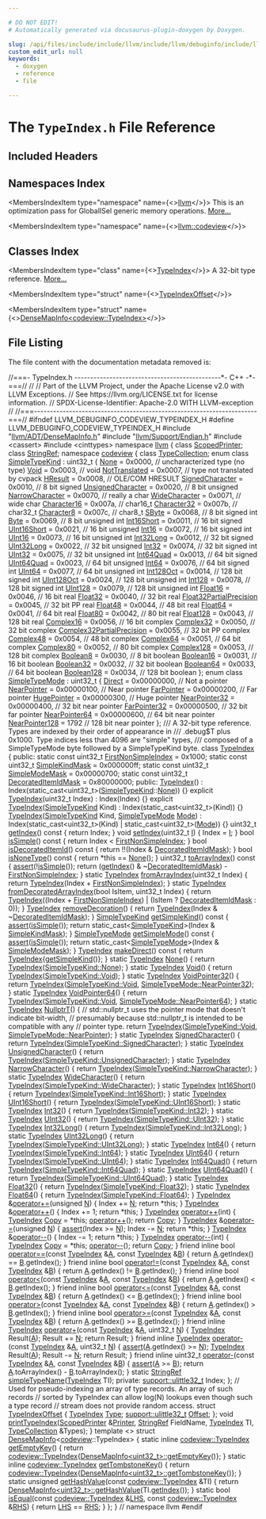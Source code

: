 ```yaml
---

# DO NOT EDIT!
# Automatically generated via docusaurus-plugin-doxygen by Doxygen.

slug: /api/files/include/include/llvm/include/llvm/debuginfo/include/llvm/debuginfo/codeview/typeindex-h
custom_edit_url: null
keywords:
  - doxygen
  - reference
  - file

---
```





# The `TypeIndex.h` File Reference

<DoxygenPage pluginConfig={pluginConfig}>



## Included Headers

<IncludesList>
<IncludesListItem
  filePath="llvm/ADT/DenseMapInfo.h"
  permalink="/docs/api/files/include/include/llvm/include/llvm/adt/densemapinfo-h"
  isLocal="true" />
<IncludesListItem
  filePath="llvm/Support/Endian.h"
  permalink="/docs/api/files/include/include/llvm/include/llvm/support/endian-h"
  isLocal="true" />
<IncludesListItem
  filePath="cassert"
  permalink=""
  isLocal="false" />
<IncludesListItem
  filePath="cinttypes"
  permalink=""
  isLocal="false" />
</IncludesList>

## Namespaces Index

<MembersIndex>

<MembersIndexItem
  type="namespace"
  name={<><a href="/docs/api/namespaces/llvm">llvm</a></>}>
This is an optimization pass for GlobalISel generic memory operations. <a href="/docs/api/namespaces/llvm/#details">More...</a>
</MembersIndexItem>

<MembersIndexItem
  type="namespace"
  name={<><a href="/docs/api/namespaces/llvm/codeview">llvm::codeview</a></>}>
</MembersIndexItem>

</MembersIndex>

## Classes Index

<MembersIndex>

<MembersIndexItem
  type="class"
  name={<><a href="/docs/api/classes/llvm/codeview/typeindex">TypeIndex</a></>}>
A 32-bit type reference. <a href="/docs/api/classes/llvm/codeview/typeindex/#details">More...</a>
</MembersIndexItem>

<MembersIndexItem
  type="struct"
  name={<><a href="/docs/api/structs/llvm/codeview/typeindexoffset">TypeIndexOffset</a></>}>
</MembersIndexItem>

<MembersIndexItem
  type="struct"
  name={<><a href="/docs/api/structs/llvm/densemapinfo-c8d484646dba98501f9b84f048d66ace">DenseMapInfo&lt;codeview::TypeIndex&gt;</a></>}>
</MembersIndexItem>

</MembersIndex>


## File Listing

The file content with the documentation metadata removed is:

<ProgramListing>

<Link id="l00001" /><CodeLine lineNumber="1"><Highlight kind="comment">//===- TypeIndex.h ----------------------------------------------&#42;- C++ -&#42;-===//</Highlight><Highlight kind="normal"></Highlight></CodeLine>
<Link id="l00002" /><CodeLine lineNumber="2"><Highlight kind="normal"></Highlight><Highlight kind="comment">//</Highlight><Highlight kind="normal"></Highlight></CodeLine>
<Link id="l00003" /><CodeLine lineNumber="3"><Highlight kind="normal"></Highlight><Highlight kind="comment">// Part of the LLVM Project, under the Apache License v2.0 with LLVM Exceptions.</Highlight><Highlight kind="normal"></Highlight></CodeLine>
<Link id="l00004" /><CodeLine lineNumber="4"><Highlight kind="normal"></Highlight><Highlight kind="comment">// See https://llvm.org/LICENSE.txt for license information.</Highlight><Highlight kind="normal"></Highlight></CodeLine>
<Link id="l00005" /><CodeLine lineNumber="5"><Highlight kind="normal"></Highlight><Highlight kind="comment">// SPDX-License-Identifier: Apache-2.0 WITH LLVM-exception</Highlight><Highlight kind="normal"></Highlight></CodeLine>
<Link id="l00006" /><CodeLine lineNumber="6"><Highlight kind="normal"></Highlight><Highlight kind="comment">//</Highlight><Highlight kind="normal"></Highlight></CodeLine>
<Link id="l00007" /><CodeLine lineNumber="7"><Highlight kind="normal"></Highlight><Highlight kind="comment">//===----------------------------------------------------------------------===//</Highlight><Highlight kind="normal"></Highlight></CodeLine>
<Link id="l00008" /><CodeLine lineNumber="8"><Highlight kind="normal"></Highlight></CodeLine>
<Link id="l00009" /><CodeLine lineNumber="9"><Highlight kind="normal"></Highlight><Highlight kind="preprocessor">#ifndef LLVM&#95;DEBUGINFO&#95;CODEVIEW&#95;TYPEINDEX&#95;H</Highlight><Highlight kind="normal"></Highlight></CodeLine>
<Link id="l00010" /><CodeLine lineNumber="10"><Highlight kind="normal"></Highlight><Highlight kind="preprocessor">#define LLVM&#95;DEBUGINFO&#95;CODEVIEW&#95;TYPEINDEX&#95;H</Highlight><Highlight kind="normal"></Highlight></CodeLine>
<Link id="l00011" /><CodeLine lineNumber="11"><Highlight kind="normal"></Highlight></CodeLine>
<Link id="l00012" /><CodeLine lineNumber="12"><Highlight kind="normal"></Highlight><Highlight kind="preprocessor">#include &quot;<a href="/docs/api/files/include/include/llvm/include/llvm/adt/densemapinfo-h">llvm/ADT/DenseMapInfo.h</a>&quot;</Highlight><Highlight kind="normal"></Highlight></CodeLine>
<Link id="l00013" /><CodeLine lineNumber="13"><Highlight kind="normal"></Highlight><Highlight kind="preprocessor">#include &quot;<a href="/docs/api/files/include/include/llvm/include/llvm/support/endian-h">llvm/Support/Endian.h</a>&quot;</Highlight><Highlight kind="normal"></Highlight></CodeLine>
<Link id="l00014" /><CodeLine lineNumber="14"><Highlight kind="normal"></Highlight><Highlight kind="preprocessor">#include &lt;cassert&gt;</Highlight><Highlight kind="normal"></Highlight></CodeLine>
<Link id="l00015" /><CodeLine lineNumber="15"><Highlight kind="normal"></Highlight><Highlight kind="preprocessor">#include &lt;cinttypes&gt;</Highlight><Highlight kind="normal"></Highlight></CodeLine>
<Link id="l00016" /><CodeLine lineNumber="16"><Highlight kind="normal"></Highlight></CodeLine>
<Link id="l00017" /><CodeLine lineNumber="17"><Highlight kind="normal"></Highlight><Highlight kind="keyword">namespace </Highlight><Highlight kind="normal"><a href="/docs/api/namespaces/llvm">llvm</a> &#123;</Highlight></CodeLine>
<Link id="l00018" /><CodeLine lineNumber="18"><Highlight kind="normal"></Highlight></CodeLine>
<Link id="l00019" /><CodeLine lineNumber="19"><Highlight kind="normal"></Highlight><Highlight kind="keyword">class </Highlight><Highlight kind="normal"><a href="/docs/api/classes/llvm/scopedprinter">ScopedPrinter</a>;</Highlight></CodeLine>
<Link id="l00020" /><CodeLine lineNumber="20"><Highlight kind="normal"></Highlight><Highlight kind="keyword">class </Highlight><Highlight kind="normal"><a href="/docs/api/classes/llvm/stringref">StringRef</a>;</Highlight></CodeLine>
<Link id="l00021" /><CodeLine lineNumber="21"><Highlight kind="normal"></Highlight></CodeLine>
<Link id="l00022" /><CodeLine lineNumber="22"><Highlight kind="normal"></Highlight><Highlight kind="keyword">namespace </Highlight><Highlight kind="normal"><a href="/docs/api/namespaces/llvm/codeview">codeview</a> &#123;</Highlight></CodeLine>
<Link id="l00023" /><CodeLine lineNumber="23"><Highlight kind="normal"></Highlight></CodeLine>
<Link id="l00024" /><CodeLine lineNumber="24"><Highlight kind="normal"></Highlight><Highlight kind="keyword">class </Highlight><Highlight kind="normal"><a href="/docs/api/classes/llvm/codeview/typecollection">TypeCollection</a>;</Highlight></CodeLine>
<Link id="l00025" /><CodeLine lineNumber="25"><Highlight kind="normal"></Highlight></CodeLine>
<Link id="l00026" /><CodeLine lineNumber="26" lineLink="/docs/api/namespaces/llvm/codeview/#a9cf141c9194799e2fa2d92de4c6e8ff0"><Highlight kind="normal"></Highlight><Highlight kind="keyword">enum class</Highlight><Highlight kind="normal"> <a href="/docs/api/namespaces/llvm/codeview/#a9cf141c9194799e2fa2d92de4c6e8ff0">SimpleTypeKind</a> : uint32&#95;t &#123;</Highlight></CodeLine>
<Link id="l00027" /><CodeLine lineNumber="27" lineLink="/docs/api/namespaces/llvm/codeview/#a9cf141c9194799e2fa2d92de4c6e8ff0a6adf97f83acf6453d4a6a4b1070f3754"><Highlight kind="normal">  <a href="/docs/api/namespaces/llvm/codeview/#a4e60e0c351f13aade28b451480c44e5aa6adf97f83acf6453d4a6a4b1070f3754">None</a> = 0x0000,          </Highlight><Highlight kind="comment">// uncharacterized type (no type)</Highlight><Highlight kind="normal"></Highlight></CodeLine>
<Link id="l00028" /><CodeLine lineNumber="28" lineLink="/docs/api/namespaces/llvm/codeview/#a9cf141c9194799e2fa2d92de4c6e8ff0a81ceb48a978444906d80119200aa358d"><Highlight kind="normal">  <a href="/docs/api/namespaces/llvm/codeview/#a9cf141c9194799e2fa2d92de4c6e8ff0a81ceb48a978444906d80119200aa358d">Void</a> = 0x0003,          </Highlight><Highlight kind="comment">// void</Highlight><Highlight kind="normal"></Highlight></CodeLine>
<Link id="l00029" /><CodeLine lineNumber="29" lineLink="/docs/api/namespaces/llvm/codeview/#a9cf141c9194799e2fa2d92de4c6e8ff0af9ad30d1f465ed151dd54cfeac2c09ff"><Highlight kind="normal">  <a href="/docs/api/namespaces/llvm/codeview/#a9cf141c9194799e2fa2d92de4c6e8ff0af9ad30d1f465ed151dd54cfeac2c09ff">NotTranslated</a> = 0x0007, </Highlight><Highlight kind="comment">// type not translated by cvpack</Highlight><Highlight kind="normal"></Highlight></CodeLine>
<Link id="l00030" /><CodeLine lineNumber="30" lineLink="/docs/api/namespaces/llvm/codeview/#a9cf141c9194799e2fa2d92de4c6e8ff0ad861e22088ac2204369274eb062f34ed"><Highlight kind="normal">  <a href="/docs/api/namespaces/llvm/codeview/#a9cf141c9194799e2fa2d92de4c6e8ff0ad861e22088ac2204369274eb062f34ed">HResult</a> = 0x0008,       </Highlight><Highlight kind="comment">// OLE/COM HRESULT</Highlight><Highlight kind="normal"></Highlight></CodeLine>
<Link id="l00031" /><CodeLine lineNumber="31"><Highlight kind="normal"></Highlight></CodeLine>
<Link id="l00032" /><CodeLine lineNumber="32" lineLink="/docs/api/namespaces/llvm/codeview/#a9cf141c9194799e2fa2d92de4c6e8ff0a067e7e972da1751ac8a699cb28abf73f"><Highlight kind="normal">  <a href="/docs/api/namespaces/llvm/codeview/#a9cf141c9194799e2fa2d92de4c6e8ff0a067e7e972da1751ac8a699cb28abf73f">SignedCharacter</a> = 0x0010,   </Highlight><Highlight kind="comment">// 8 bit signed</Highlight><Highlight kind="normal"></Highlight></CodeLine>
<Link id="l00033" /><CodeLine lineNumber="33" lineLink="/docs/api/namespaces/llvm/codeview/#a9cf141c9194799e2fa2d92de4c6e8ff0a67bd2dd7142f89c9c679185f8ec100dc"><Highlight kind="normal">  <a href="/docs/api/namespaces/llvm/codeview/#a9cf141c9194799e2fa2d92de4c6e8ff0a67bd2dd7142f89c9c679185f8ec100dc">UnsignedCharacter</a> = 0x0020, </Highlight><Highlight kind="comment">// 8 bit unsigned</Highlight><Highlight kind="normal"></Highlight></CodeLine>
<Link id="l00034" /><CodeLine lineNumber="34" lineLink="/docs/api/namespaces/llvm/codeview/#a9cf141c9194799e2fa2d92de4c6e8ff0ab14654427bdd2fb8bffc9176c9cf307d"><Highlight kind="normal">  <a href="/docs/api/namespaces/llvm/codeview/#a9cf141c9194799e2fa2d92de4c6e8ff0ab14654427bdd2fb8bffc9176c9cf307d">NarrowCharacter</a> = 0x0070,   </Highlight><Highlight kind="comment">// really a char</Highlight><Highlight kind="normal"></Highlight></CodeLine>
<Link id="l00035" /><CodeLine lineNumber="35" lineLink="/docs/api/namespaces/llvm/codeview/#a9cf141c9194799e2fa2d92de4c6e8ff0a615eb16f961ec5095ff1c6ef68564431"><Highlight kind="normal">  <a href="/docs/api/namespaces/llvm/codeview/#a9cf141c9194799e2fa2d92de4c6e8ff0a615eb16f961ec5095ff1c6ef68564431">WideCharacter</a> = 0x0071,     </Highlight><Highlight kind="comment">// wide char</Highlight><Highlight kind="normal"></Highlight></CodeLine>
<Link id="l00036" /><CodeLine lineNumber="36" lineLink="/docs/api/namespaces/llvm/codeview/#a9cf141c9194799e2fa2d92de4c6e8ff0a1a8fd919b3ff75cf175311d6553ad5ac"><Highlight kind="normal">  <a href="/docs/api/namespaces/llvm/codeview/#a9cf141c9194799e2fa2d92de4c6e8ff0a1a8fd919b3ff75cf175311d6553ad5ac">Character16</a> = 0x007a,       </Highlight><Highlight kind="comment">// char16&#95;t</Highlight><Highlight kind="normal"></Highlight></CodeLine>
<Link id="l00037" /><CodeLine lineNumber="37" lineLink="/docs/api/namespaces/llvm/codeview/#a9cf141c9194799e2fa2d92de4c6e8ff0ae44c543adf64f1d4b6814f5e01ffb4bf"><Highlight kind="normal">  <a href="/docs/api/namespaces/llvm/codeview/#a9cf141c9194799e2fa2d92de4c6e8ff0ae44c543adf64f1d4b6814f5e01ffb4bf">Character32</a> = 0x007b,       </Highlight><Highlight kind="comment">// char32&#95;t</Highlight><Highlight kind="normal"></Highlight></CodeLine>
<Link id="l00038" /><CodeLine lineNumber="38" lineLink="/docs/api/namespaces/llvm/codeview/#a9cf141c9194799e2fa2d92de4c6e8ff0a8eab47c1eb392aa028ad0beadc778f4a"><Highlight kind="normal">  <a href="/docs/api/namespaces/llvm/codeview/#a9cf141c9194799e2fa2d92de4c6e8ff0a8eab47c1eb392aa028ad0beadc778f4a">Character8</a> = 0x007c,        </Highlight><Highlight kind="comment">// char8&#95;t</Highlight><Highlight kind="normal"></Highlight></CodeLine>
<Link id="l00039" /><CodeLine lineNumber="39"><Highlight kind="normal"></Highlight></CodeLine>
<Link id="l00040" /><CodeLine lineNumber="40" lineLink="/docs/api/namespaces/llvm/codeview/#a9cf141c9194799e2fa2d92de4c6e8ff0a7e76fb67fc7b4cb0004bc45f2bd92723"><Highlight kind="normal">  <a href="/docs/api/namespaces/llvm/codeview/#a9cf141c9194799e2fa2d92de4c6e8ff0a7e76fb67fc7b4cb0004bc45f2bd92723">SByte</a> = 0x0068,       </Highlight><Highlight kind="comment">// 8 bit signed int</Highlight><Highlight kind="normal"></Highlight></CodeLine>
<Link id="l00041" /><CodeLine lineNumber="41" lineLink="/docs/api/namespaces/llvm/codeview/#a9cf141c9194799e2fa2d92de4c6e8ff0aa245c3230debe5c956484ecc6fa93877"><Highlight kind="normal">  <a href="/docs/api/namespaces/llvm/codeview/#a9cf141c9194799e2fa2d92de4c6e8ff0aa245c3230debe5c956484ecc6fa93877">Byte</a> = 0x0069,        </Highlight><Highlight kind="comment">// 8 bit unsigned int</Highlight><Highlight kind="normal"></Highlight></CodeLine>
<Link id="l00042" /><CodeLine lineNumber="42" lineLink="/docs/api/namespaces/llvm/codeview/#a9cf141c9194799e2fa2d92de4c6e8ff0a3df1f370f51c6d2de3a2c57f5604a514"><Highlight kind="normal">  <a href="/docs/api/namespaces/llvm/codeview/#a9cf141c9194799e2fa2d92de4c6e8ff0a3df1f370f51c6d2de3a2c57f5604a514">Int16Short</a> = 0x0011,  </Highlight><Highlight kind="comment">// 16 bit signed</Highlight><Highlight kind="normal"></Highlight></CodeLine>
<Link id="l00043" /><CodeLine lineNumber="43" lineLink="/docs/api/namespaces/llvm/codeview/#a9cf141c9194799e2fa2d92de4c6e8ff0a59dc9f788c9559d4c8cea60d84002c60"><Highlight kind="normal">  <a href="/docs/api/namespaces/llvm/codeview/#a9cf141c9194799e2fa2d92de4c6e8ff0a59dc9f788c9559d4c8cea60d84002c60">UInt16Short</a> = 0x0021, </Highlight><Highlight kind="comment">// 16 bit unsigned</Highlight><Highlight kind="normal"></Highlight></CodeLine>
<Link id="l00044" /><CodeLine lineNumber="44" lineLink="/docs/api/namespaces/llvm/codeview/#a9cf141c9194799e2fa2d92de4c6e8ff0a39bc2ae44b184207f560ff8619823208"><Highlight kind="normal">  <a href="/docs/api/namespaces/llvm/codeview/#a747205569fe3391e3d051822f17c6df3a39bc2ae44b184207f560ff8619823208">Int16</a> = 0x0072,       </Highlight><Highlight kind="comment">// 16 bit signed int</Highlight><Highlight kind="normal"></Highlight></CodeLine>
<Link id="l00045" /><CodeLine lineNumber="45" lineLink="/docs/api/namespaces/llvm/codeview/#a9cf141c9194799e2fa2d92de4c6e8ff0a8bd950a9d7779b83f5c30046c9aaf1cf"><Highlight kind="normal">  <a href="/docs/api/namespaces/llvm/codeview/#a747205569fe3391e3d051822f17c6df3a8bd950a9d7779b83f5c30046c9aaf1cf">UInt16</a> = 0x0073,      </Highlight><Highlight kind="comment">// 16 bit unsigned int</Highlight><Highlight kind="normal"></Highlight></CodeLine>
<Link id="l00046" /><CodeLine lineNumber="46" lineLink="/docs/api/namespaces/llvm/codeview/#a9cf141c9194799e2fa2d92de4c6e8ff0aa6bb6b57ff24796e4000d4d338387868"><Highlight kind="normal">  <a href="/docs/api/namespaces/llvm/codeview/#a9cf141c9194799e2fa2d92de4c6e8ff0aa6bb6b57ff24796e4000d4d338387868">Int32Long</a> = 0x0012,   </Highlight><Highlight kind="comment">// 32 bit signed</Highlight><Highlight kind="normal"></Highlight></CodeLine>
<Link id="l00047" /><CodeLine lineNumber="47" lineLink="/docs/api/namespaces/llvm/codeview/#a9cf141c9194799e2fa2d92de4c6e8ff0ad431840316a4aecfe64d579cea683a15"><Highlight kind="normal">  <a href="/docs/api/namespaces/llvm/codeview/#a9cf141c9194799e2fa2d92de4c6e8ff0ad431840316a4aecfe64d579cea683a15">UInt32Long</a> = 0x0022,  </Highlight><Highlight kind="comment">// 32 bit unsigned</Highlight><Highlight kind="normal"></Highlight></CodeLine>
<Link id="l00048" /><CodeLine lineNumber="48" lineLink="/docs/api/namespaces/llvm/codeview/#a9cf141c9194799e2fa2d92de4c6e8ff0ac06129f6e6e15c09328365e553f1dc31"><Highlight kind="normal">  <a href="/docs/api/namespaces/llvm/codeview/#a747205569fe3391e3d051822f17c6df3ac06129f6e6e15c09328365e553f1dc31">Int32</a> = 0x0074,       </Highlight><Highlight kind="comment">// 32 bit signed int</Highlight><Highlight kind="normal"></Highlight></CodeLine>
<Link id="l00049" /><CodeLine lineNumber="49" lineLink="/docs/api/namespaces/llvm/codeview/#a9cf141c9194799e2fa2d92de4c6e8ff0ae7956ed7be1c5025a27ed3cb42a396bd"><Highlight kind="normal">  <a href="/docs/api/namespaces/llvm/codeview/#a747205569fe3391e3d051822f17c6df3ae7956ed7be1c5025a27ed3cb42a396bd">UInt32</a> = 0x0075,      </Highlight><Highlight kind="comment">// 32 bit unsigned int</Highlight><Highlight kind="normal"></Highlight></CodeLine>
<Link id="l00050" /><CodeLine lineNumber="50" lineLink="/docs/api/namespaces/llvm/codeview/#a9cf141c9194799e2fa2d92de4c6e8ff0a1b4399198f4424ef17518b80aa61e3bf"><Highlight kind="normal">  <a href="/docs/api/namespaces/llvm/codeview/#a9cf141c9194799e2fa2d92de4c6e8ff0a1b4399198f4424ef17518b80aa61e3bf">Int64Quad</a> = 0x0013,   </Highlight><Highlight kind="comment">// 64 bit signed</Highlight><Highlight kind="normal"></Highlight></CodeLine>
<Link id="l00051" /><CodeLine lineNumber="51" lineLink="/docs/api/namespaces/llvm/codeview/#a9cf141c9194799e2fa2d92de4c6e8ff0af822fdbae327bd6afb6b20bd212db06f"><Highlight kind="normal">  <a href="/docs/api/namespaces/llvm/codeview/#a9cf141c9194799e2fa2d92de4c6e8ff0af822fdbae327bd6afb6b20bd212db06f">UInt64Quad</a> = 0x0023,  </Highlight><Highlight kind="comment">// 64 bit unsigned</Highlight><Highlight kind="normal"></Highlight></CodeLine>
<Link id="l00052" /><CodeLine lineNumber="52" lineLink="/docs/api/namespaces/llvm/codeview/#a9cf141c9194799e2fa2d92de4c6e8ff0afbde23b11d7e59af7828e81144c8b487"><Highlight kind="normal">  <a href="/docs/api/namespaces/llvm/codeview/#a9cf141c9194799e2fa2d92de4c6e8ff0afbde23b11d7e59af7828e81144c8b487">Int64</a> = 0x0076,       </Highlight><Highlight kind="comment">// 64 bit signed int</Highlight><Highlight kind="normal"></Highlight></CodeLine>
<Link id="l00053" /><CodeLine lineNumber="53" lineLink="/docs/api/namespaces/llvm/codeview/#a9cf141c9194799e2fa2d92de4c6e8ff0aaf71234725f0470ccf993e263a8b820a"><Highlight kind="normal">  <a href="/docs/api/namespaces/llvm/codeview/#a9cf141c9194799e2fa2d92de4c6e8ff0aaf71234725f0470ccf993e263a8b820a">UInt64</a> = 0x0077,      </Highlight><Highlight kind="comment">// 64 bit unsigned int</Highlight><Highlight kind="normal"></Highlight></CodeLine>
<Link id="l00054" /><CodeLine lineNumber="54" lineLink="/docs/api/namespaces/llvm/codeview/#a9cf141c9194799e2fa2d92de4c6e8ff0a0f35e518dfdd0896ba935e5157f4f872"><Highlight kind="normal">  <a href="/docs/api/namespaces/llvm/codeview/#a9cf141c9194799e2fa2d92de4c6e8ff0a0f35e518dfdd0896ba935e5157f4f872">Int128Oct</a> = 0x0014,   </Highlight><Highlight kind="comment">// 128 bit signed int</Highlight><Highlight kind="normal"></Highlight></CodeLine>
<Link id="l00055" /><CodeLine lineNumber="55" lineLink="/docs/api/namespaces/llvm/codeview/#a9cf141c9194799e2fa2d92de4c6e8ff0aa25048391b45f2ba9c092d4e7419815e"><Highlight kind="normal">  <a href="/docs/api/namespaces/llvm/codeview/#a9cf141c9194799e2fa2d92de4c6e8ff0aa25048391b45f2ba9c092d4e7419815e">UInt128Oct</a> = 0x0024,  </Highlight><Highlight kind="comment">// 128 bit unsigned int</Highlight><Highlight kind="normal"></Highlight></CodeLine>
<Link id="l00056" /><CodeLine lineNumber="56" lineLink="/docs/api/namespaces/llvm/codeview/#a9cf141c9194799e2fa2d92de4c6e8ff0a2af2c985007d8168454cefe7838798a7"><Highlight kind="normal">  <a href="/docs/api/namespaces/llvm/codeview/#a9cf141c9194799e2fa2d92de4c6e8ff0a2af2c985007d8168454cefe7838798a7">Int128</a> = 0x0078,      </Highlight><Highlight kind="comment">// 128 bit signed int</Highlight><Highlight kind="normal"></Highlight></CodeLine>
<Link id="l00057" /><CodeLine lineNumber="57" lineLink="/docs/api/namespaces/llvm/codeview/#a9cf141c9194799e2fa2d92de4c6e8ff0a577b8e649cdc5d5e8cbb2a7accde778c"><Highlight kind="normal">  <a href="/docs/api/namespaces/llvm/codeview/#a9cf141c9194799e2fa2d92de4c6e8ff0a577b8e649cdc5d5e8cbb2a7accde778c">UInt128</a> = 0x0079,     </Highlight><Highlight kind="comment">// 128 bit unsigned int</Highlight><Highlight kind="normal"></Highlight></CodeLine>
<Link id="l00058" /><CodeLine lineNumber="58"><Highlight kind="normal"></Highlight></CodeLine>
<Link id="l00059" /><CodeLine lineNumber="59" lineLink="/docs/api/namespaces/llvm/codeview/#a9cf141c9194799e2fa2d92de4c6e8ff0a26e6ed77470c6f2f830ecf874e6c0d55"><Highlight kind="normal">  <a href="/docs/api/namespaces/llvm/codeview/#a9cf141c9194799e2fa2d92de4c6e8ff0a26e6ed77470c6f2f830ecf874e6c0d55">Float16</a> = 0x0046,                 </Highlight><Highlight kind="comment">// 16 bit real</Highlight><Highlight kind="normal"></Highlight></CodeLine>
<Link id="l00060" /><CodeLine lineNumber="60" lineLink="/docs/api/namespaces/llvm/codeview/#a9cf141c9194799e2fa2d92de4c6e8ff0a166495adc0d0f53bee6baecc577f5204"><Highlight kind="normal">  <a href="/docs/api/namespaces/llvm/codeview/#a9cf141c9194799e2fa2d92de4c6e8ff0a166495adc0d0f53bee6baecc577f5204">Float32</a> = 0x0040,                 </Highlight><Highlight kind="comment">// 32 bit real</Highlight><Highlight kind="normal"></Highlight></CodeLine>
<Link id="l00061" /><CodeLine lineNumber="61" lineLink="/docs/api/namespaces/llvm/codeview/#a9cf141c9194799e2fa2d92de4c6e8ff0a24049be2051cb0db22f6fd0d05335d98"><Highlight kind="normal">  <a href="/docs/api/namespaces/llvm/codeview/#a9cf141c9194799e2fa2d92de4c6e8ff0a24049be2051cb0db22f6fd0d05335d98">Float32PartialPrecision</a> = 0x0045, </Highlight><Highlight kind="comment">// 32 bit PP real</Highlight><Highlight kind="normal"></Highlight></CodeLine>
<Link id="l00062" /><CodeLine lineNumber="62" lineLink="/docs/api/namespaces/llvm/codeview/#a9cf141c9194799e2fa2d92de4c6e8ff0a93c13843a0587f0cc89e30b1975dd815"><Highlight kind="normal">  <a href="/docs/api/namespaces/llvm/codeview/#a9cf141c9194799e2fa2d92de4c6e8ff0a93c13843a0587f0cc89e30b1975dd815">Float48</a> = 0x0044,                 </Highlight><Highlight kind="comment">// 48 bit real</Highlight><Highlight kind="normal"></Highlight></CodeLine>
<Link id="l00063" /><CodeLine lineNumber="63" lineLink="/docs/api/namespaces/llvm/codeview/#a9cf141c9194799e2fa2d92de4c6e8ff0ad2b556d8a8f5c8ac323f51a4b82e79a0"><Highlight kind="normal">  <a href="/docs/api/namespaces/llvm/codeview/#a9cf141c9194799e2fa2d92de4c6e8ff0ad2b556d8a8f5c8ac323f51a4b82e79a0">Float64</a> = 0x0041,                 </Highlight><Highlight kind="comment">// 64 bit real</Highlight><Highlight kind="normal"></Highlight></CodeLine>
<Link id="l00064" /><CodeLine lineNumber="64" lineLink="/docs/api/namespaces/llvm/codeview/#a9cf141c9194799e2fa2d92de4c6e8ff0a79be58cb7c8c7d476b945d17da96b579"><Highlight kind="normal">  <a href="/docs/api/namespaces/llvm/codeview/#a9cf141c9194799e2fa2d92de4c6e8ff0a79be58cb7c8c7d476b945d17da96b579">Float80</a> = 0x0042,                 </Highlight><Highlight kind="comment">// 80 bit real</Highlight><Highlight kind="normal"></Highlight></CodeLine>
<Link id="l00065" /><CodeLine lineNumber="65" lineLink="/docs/api/namespaces/llvm/codeview/#a9cf141c9194799e2fa2d92de4c6e8ff0ae74f68ddb36c1ed379de92ae3b589d34"><Highlight kind="normal">  <a href="/docs/api/namespaces/llvm/codeview/#a9cf141c9194799e2fa2d92de4c6e8ff0ae74f68ddb36c1ed379de92ae3b589d34">Float128</a> = 0x0043,                </Highlight><Highlight kind="comment">// 128 bit real</Highlight><Highlight kind="normal"></Highlight></CodeLine>
<Link id="l00066" /><CodeLine lineNumber="66"><Highlight kind="normal"></Highlight></CodeLine>
<Link id="l00067" /><CodeLine lineNumber="67" lineLink="/docs/api/namespaces/llvm/codeview/#a9cf141c9194799e2fa2d92de4c6e8ff0a52620ebbb998bb6f0aeaa5b126e391aa"><Highlight kind="normal">  <a href="/docs/api/namespaces/llvm/codeview/#a9cf141c9194799e2fa2d92de4c6e8ff0a52620ebbb998bb6f0aeaa5b126e391aa">Complex16</a> = 0x0056,                 </Highlight><Highlight kind="comment">// 16 bit complex</Highlight><Highlight kind="normal"></Highlight></CodeLine>
<Link id="l00068" /><CodeLine lineNumber="68" lineLink="/docs/api/namespaces/llvm/codeview/#a9cf141c9194799e2fa2d92de4c6e8ff0a2ef2a9d5fdeebb762c9b0bc85c533ba1"><Highlight kind="normal">  <a href="/docs/api/namespaces/llvm/codeview/#a9cf141c9194799e2fa2d92de4c6e8ff0a2ef2a9d5fdeebb762c9b0bc85c533ba1">Complex32</a> = 0x0050,                 </Highlight><Highlight kind="comment">// 32 bit complex</Highlight><Highlight kind="normal"></Highlight></CodeLine>
<Link id="l00069" /><CodeLine lineNumber="69" lineLink="/docs/api/namespaces/llvm/codeview/#a9cf141c9194799e2fa2d92de4c6e8ff0a81d9ca073e6149fa6d82d8104224cbff"><Highlight kind="normal">  <a href="/docs/api/namespaces/llvm/codeview/#a9cf141c9194799e2fa2d92de4c6e8ff0a81d9ca073e6149fa6d82d8104224cbff">Complex32PartialPrecision</a> = 0x0055, </Highlight><Highlight kind="comment">// 32 bit PP complex</Highlight><Highlight kind="normal"></Highlight></CodeLine>
<Link id="l00070" /><CodeLine lineNumber="70" lineLink="/docs/api/namespaces/llvm/codeview/#a9cf141c9194799e2fa2d92de4c6e8ff0acf11821eb9dfc919d9af9d80470d7374"><Highlight kind="normal">  <a href="/docs/api/namespaces/llvm/codeview/#a9cf141c9194799e2fa2d92de4c6e8ff0acf11821eb9dfc919d9af9d80470d7374">Complex48</a> = 0x0054,                 </Highlight><Highlight kind="comment">// 48 bit complex</Highlight><Highlight kind="normal"></Highlight></CodeLine>
<Link id="l00071" /><CodeLine lineNumber="71" lineLink="/docs/api/namespaces/llvm/codeview/#a9cf141c9194799e2fa2d92de4c6e8ff0ad966dd0f6dc22b834b636fb9df4b756a"><Highlight kind="normal">  <a href="/docs/api/namespaces/llvm/codeview/#a9cf141c9194799e2fa2d92de4c6e8ff0ad966dd0f6dc22b834b636fb9df4b756a">Complex64</a> = 0x0051,                 </Highlight><Highlight kind="comment">// 64 bit complex</Highlight><Highlight kind="normal"></Highlight></CodeLine>
<Link id="l00072" /><CodeLine lineNumber="72" lineLink="/docs/api/namespaces/llvm/codeview/#a9cf141c9194799e2fa2d92de4c6e8ff0af7112bb4654b1382acbc2a727b2e16a5"><Highlight kind="normal">  <a href="/docs/api/namespaces/llvm/codeview/#a9cf141c9194799e2fa2d92de4c6e8ff0af7112bb4654b1382acbc2a727b2e16a5">Complex80</a> = 0x0052,                 </Highlight><Highlight kind="comment">// 80 bit complex</Highlight><Highlight kind="normal"></Highlight></CodeLine>
<Link id="l00073" /><CodeLine lineNumber="73" lineLink="/docs/api/namespaces/llvm/codeview/#a9cf141c9194799e2fa2d92de4c6e8ff0aee63a91375f038924d9671f9fec7059b"><Highlight kind="normal">  <a href="/docs/api/namespaces/llvm/codeview/#a9cf141c9194799e2fa2d92de4c6e8ff0aee63a91375f038924d9671f9fec7059b">Complex128</a> = 0x0053,                </Highlight><Highlight kind="comment">// 128 bit complex</Highlight><Highlight kind="normal"></Highlight></CodeLine>
<Link id="l00074" /><CodeLine lineNumber="74"><Highlight kind="normal"></Highlight></CodeLine>
<Link id="l00075" /><CodeLine lineNumber="75" lineLink="/docs/api/namespaces/llvm/codeview/#a9cf141c9194799e2fa2d92de4c6e8ff0a1765d6985f810a03b9fe55f88a229806"><Highlight kind="normal">  <a href="/docs/api/namespaces/llvm/codeview/#a9cf141c9194799e2fa2d92de4c6e8ff0a1765d6985f810a03b9fe55f88a229806">Boolean8</a> = 0x0030,   </Highlight><Highlight kind="comment">// 8 bit boolean</Highlight><Highlight kind="normal"></Highlight></CodeLine>
<Link id="l00076" /><CodeLine lineNumber="76" lineLink="/docs/api/namespaces/llvm/codeview/#a9cf141c9194799e2fa2d92de4c6e8ff0a0579b7f631dc5f934bae30d05c13564b"><Highlight kind="normal">  <a href="/docs/api/namespaces/llvm/codeview/#a9cf141c9194799e2fa2d92de4c6e8ff0a0579b7f631dc5f934bae30d05c13564b">Boolean16</a> = 0x0031,  </Highlight><Highlight kind="comment">// 16 bit boolean</Highlight><Highlight kind="normal"></Highlight></CodeLine>
<Link id="l00077" /><CodeLine lineNumber="77" lineLink="/docs/api/namespaces/llvm/codeview/#a9cf141c9194799e2fa2d92de4c6e8ff0abd8465c30924b33fa34ee6f14d69fef9"><Highlight kind="normal">  <a href="/docs/api/namespaces/llvm/codeview/#a9cf141c9194799e2fa2d92de4c6e8ff0abd8465c30924b33fa34ee6f14d69fef9">Boolean32</a> = 0x0032,  </Highlight><Highlight kind="comment">// 32 bit boolean</Highlight><Highlight kind="normal"></Highlight></CodeLine>
<Link id="l00078" /><CodeLine lineNumber="78" lineLink="/docs/api/namespaces/llvm/codeview/#a9cf141c9194799e2fa2d92de4c6e8ff0ad046ecdb5d8369142de0e5662bcb87a3"><Highlight kind="normal">  <a href="/docs/api/namespaces/llvm/codeview/#a9cf141c9194799e2fa2d92de4c6e8ff0ad046ecdb5d8369142de0e5662bcb87a3">Boolean64</a> = 0x0033,  </Highlight><Highlight kind="comment">// 64 bit boolean</Highlight><Highlight kind="normal"></Highlight></CodeLine>
<Link id="l00079" /><CodeLine lineNumber="79" lineLink="/docs/api/namespaces/llvm/codeview/#a9cf141c9194799e2fa2d92de4c6e8ff0ab9962d18e5a75035a15ffa4016aebe32"><Highlight kind="normal">  <a href="/docs/api/namespaces/llvm/codeview/#a9cf141c9194799e2fa2d92de4c6e8ff0ab9962d18e5a75035a15ffa4016aebe32">Boolean128</a> = 0x0034, </Highlight><Highlight kind="comment">// 128 bit boolean</Highlight><Highlight kind="normal"></Highlight></CodeLine>
<Link id="l00080" /><CodeLine lineNumber="80"><Highlight kind="normal">&#125;;</Highlight></CodeLine>
<Link id="l00081" /><CodeLine lineNumber="81"><Highlight kind="normal"></Highlight></CodeLine>
<Link id="l00082" /><CodeLine lineNumber="82" lineLink="/docs/api/namespaces/llvm/codeview/#a9a5c54ae452fcc89ddc0c8d9b7b46caa"><Highlight kind="normal"></Highlight><Highlight kind="keyword">enum class</Highlight><Highlight kind="normal"> <a href="/docs/api/namespaces/llvm/codeview/#a9a5c54ae452fcc89ddc0c8d9b7b46caa">SimpleTypeMode</a> : uint32&#95;t &#123;</Highlight></CodeLine>
<Link id="l00083" /><CodeLine lineNumber="83" lineLink="/docs/api/namespaces/llvm/codeview/#a9a5c54ae452fcc89ddc0c8d9b7b46caaafd1dd0c603be8170f9eae0be9f2f6afb"><Highlight kind="normal">  <a href="/docs/api/namespaces/llvm/codeview/#a9a5c54ae452fcc89ddc0c8d9b7b46caaafd1dd0c603be8170f9eae0be9f2f6afb">Direct</a> = 0x00000000,        </Highlight><Highlight kind="comment">// Not a pointer</Highlight><Highlight kind="normal"></Highlight></CodeLine>
<Link id="l00084" /><CodeLine lineNumber="84" lineLink="/docs/api/namespaces/llvm/codeview/#a9a5c54ae452fcc89ddc0c8d9b7b46caaa02027bfdc30a94b3403f55272734cfa6"><Highlight kind="normal">  <a href="/docs/api/namespaces/llvm/codeview/#a9a5c54ae452fcc89ddc0c8d9b7b46caaa02027bfdc30a94b3403f55272734cfa6">NearPointer</a> = 0x00000100,   </Highlight><Highlight kind="comment">// Near pointer</Highlight><Highlight kind="normal"></Highlight></CodeLine>
<Link id="l00085" /><CodeLine lineNumber="85" lineLink="/docs/api/namespaces/llvm/codeview/#a9a5c54ae452fcc89ddc0c8d9b7b46caaa50b45f9cd686e534d40ffce8247c33de"><Highlight kind="normal">  <a href="/docs/api/namespaces/llvm/codeview/#a9a5c54ae452fcc89ddc0c8d9b7b46caaa50b45f9cd686e534d40ffce8247c33de">FarPointer</a> = 0x00000200,    </Highlight><Highlight kind="comment">// Far pointer</Highlight><Highlight kind="normal"></Highlight></CodeLine>
<Link id="l00086" /><CodeLine lineNumber="86" lineLink="/docs/api/namespaces/llvm/codeview/#a9a5c54ae452fcc89ddc0c8d9b7b46caaaae71736521fce2dc51ce0fe09f468f3b"><Highlight kind="normal">  <a href="/docs/api/namespaces/llvm/codeview/#a9a5c54ae452fcc89ddc0c8d9b7b46caaaae71736521fce2dc51ce0fe09f468f3b">HugePointer</a> = 0x00000300,   </Highlight><Highlight kind="comment">// Huge pointer</Highlight><Highlight kind="normal"></Highlight></CodeLine>
<Link id="l00087" /><CodeLine lineNumber="87" lineLink="/docs/api/namespaces/llvm/codeview/#a9a5c54ae452fcc89ddc0c8d9b7b46caaadc6b5357b616d34a07d679a56ad90aba"><Highlight kind="normal">  <a href="/docs/api/namespaces/llvm/codeview/#a9a5c54ae452fcc89ddc0c8d9b7b46caaadc6b5357b616d34a07d679a56ad90aba">NearPointer32</a> = 0x00000400, </Highlight><Highlight kind="comment">// 32 bit near pointer</Highlight><Highlight kind="normal"></Highlight></CodeLine>
<Link id="l00088" /><CodeLine lineNumber="88" lineLink="/docs/api/namespaces/llvm/codeview/#a9a5c54ae452fcc89ddc0c8d9b7b46caaa88173e475c2c0f2897927bf66c470336"><Highlight kind="normal">  <a href="/docs/api/namespaces/llvm/codeview/#a9a5c54ae452fcc89ddc0c8d9b7b46caaa88173e475c2c0f2897927bf66c470336">FarPointer32</a> = 0x00000500,  </Highlight><Highlight kind="comment">// 32 bit far pointer</Highlight><Highlight kind="normal"></Highlight></CodeLine>
<Link id="l00089" /><CodeLine lineNumber="89" lineLink="/docs/api/namespaces/llvm/codeview/#a9a5c54ae452fcc89ddc0c8d9b7b46caaa6b5cf2c011b307b6427f284c7423a769"><Highlight kind="normal">  <a href="/docs/api/namespaces/llvm/codeview/#a9a5c54ae452fcc89ddc0c8d9b7b46caaa6b5cf2c011b307b6427f284c7423a769">NearPointer64</a> = 0x00000600, </Highlight><Highlight kind="comment">// 64 bit near pointer</Highlight><Highlight kind="normal"></Highlight></CodeLine>
<Link id="l00090" /><CodeLine lineNumber="90" lineLink="/docs/api/namespaces/llvm/codeview/#a9a5c54ae452fcc89ddc0c8d9b7b46caaa9290f95435c323f951e081836e89f2e4"><Highlight kind="normal">  <a href="/docs/api/namespaces/llvm/codeview/#a9a5c54ae452fcc89ddc0c8d9b7b46caaa9290f95435c323f951e081836e89f2e4">NearPointer128</a> = 1792 </Highlight><Highlight kind="comment">// 128 bit near pointer</Highlight><Highlight kind="normal"></Highlight></CodeLine>
<Link id="l00091" /><CodeLine lineNumber="91"><Highlight kind="normal">&#125;;</Highlight></CodeLine>
<Link id="l00092" /><CodeLine lineNumber="92"><Highlight kind="normal"></Highlight><Highlight kind="comment"></Highlight></CodeLine>
<Link id="l00093" /><CodeLine lineNumber="93"><Highlight kind="comment">/// A 32-bit type reference. Types are indexed by their order of appearance in</Highlight></CodeLine>
<Link id="l00094" /><CodeLine lineNumber="94"><Highlight kind="comment">/// .debug$T plus 0x1000. Type indices less than 4096 are &quot;simple&quot; types,</Highlight></CodeLine>
<Link id="l00095" /><CodeLine lineNumber="95"><Highlight kind="comment">/// composed of a SimpleTypeMode byte followed by a SimpleTypeKind byte.</Highlight><Highlight kind="normal"></Highlight></CodeLine>
<Link id="l00096" /><CodeLine lineNumber="96" lineLink="/docs/api/classes/llvm/codeview/typeindex"><Highlight kind="normal"></Highlight><Highlight kind="keyword">class </Highlight><Highlight kind="normal"><a href="/docs/api/classes/llvm/codeview/typeindex/#afeba58b60569fc644dac0a1db9f69994">TypeIndex</a> &#123;</Highlight></CodeLine>
<Link id="l00097" /><CodeLine lineNumber="97"><Highlight kind="normal"></Highlight><Highlight kind="keyword">public</Highlight><Highlight kind="normal">:</Highlight></CodeLine>
<Link id="l00098" /><CodeLine lineNumber="98" lineLink="/docs/api/classes/llvm/codeview/typeindex/#a79c2f8f476f8287d14a1c154d9eae2e7"><Highlight kind="normal">  </Highlight><Highlight kind="keyword">static</Highlight><Highlight kind="normal"> </Highlight><Highlight kind="keyword">const</Highlight><Highlight kind="normal"> uint32&#95;t <a href="/docs/api/classes/llvm/codeview/typeindex/#a79c2f8f476f8287d14a1c154d9eae2e7">FirstNonSimpleIndex</a> = 0x1000;</Highlight></CodeLine>
<Link id="l00099" /><CodeLine lineNumber="99" lineLink="/docs/api/classes/llvm/codeview/typeindex/#a2c8460809d68c3a35c837cff22e55116"><Highlight kind="normal">  </Highlight><Highlight kind="keyword">static</Highlight><Highlight kind="normal"> </Highlight><Highlight kind="keyword">const</Highlight><Highlight kind="normal"> uint32&#95;t <a href="/docs/api/classes/llvm/codeview/typeindex/#a2c8460809d68c3a35c837cff22e55116">SimpleKindMask</a> = 0x000000ff;</Highlight></CodeLine>
<Link id="l00100" /><CodeLine lineNumber="100" lineLink="/docs/api/classes/llvm/codeview/typeindex/#ab83d4e8319be97df43ef3cddec23e2dc"><Highlight kind="normal">  </Highlight><Highlight kind="keyword">static</Highlight><Highlight kind="normal"> </Highlight><Highlight kind="keyword">const</Highlight><Highlight kind="normal"> uint32&#95;t <a href="/docs/api/classes/llvm/codeview/typeindex/#ab83d4e8319be97df43ef3cddec23e2dc">SimpleModeMask</a> = 0x00000700;</Highlight></CodeLine>
<Link id="l00101" /><CodeLine lineNumber="101" lineLink="/docs/api/classes/llvm/codeview/typeindex/#a8e880c57231e3651c5ef991ef36aecfe"><Highlight kind="normal">  </Highlight><Highlight kind="keyword">static</Highlight><Highlight kind="normal"> </Highlight><Highlight kind="keyword">const</Highlight><Highlight kind="normal"> uint32&#95;t <a href="/docs/api/classes/llvm/codeview/typeindex/#a8e880c57231e3651c5ef991ef36aecfe">DecoratedItemIdMask</a> = 0x80000000;</Highlight></CodeLine>
<Link id="l00102" /><CodeLine lineNumber="102"><Highlight kind="normal"></Highlight></CodeLine>
<Link id="l00103" /><CodeLine lineNumber="103"><Highlight kind="normal"></Highlight><Highlight kind="keyword">public</Highlight><Highlight kind="normal">:</Highlight></CodeLine>
<Link id="l00104" /><CodeLine lineNumber="104" lineLink="/docs/api/classes/llvm/codeview/typeindex/#afeba58b60569fc644dac0a1db9f69994"><Highlight kind="normal">  <a href="/docs/api/classes/llvm/codeview/typeindex/#afeba58b60569fc644dac0a1db9f69994">TypeIndex</a>() : Index(static&#95;cast&lt;uint32&#95;t&gt;(<a href="/docs/api/namespaces/llvm/codeview/#a9cf141c9194799e2fa2d92de4c6e8ff0">SimpleTypeKind</a>::<a href="/docs/api/classes/llvm/codeview/typeindex/#a2d9a88c5d445b0e9d7299c3e4a7ca9a5">None</a>)) &#123;&#125;</Highlight></CodeLine>
<Link id="l00105" /><CodeLine lineNumber="105" lineLink="/docs/api/classes/llvm/codeview/typeindex/#ad58a79f805c71501d477368fa8d45a96"><Highlight kind="normal">  </Highlight><Highlight kind="keyword">explicit</Highlight><Highlight kind="normal"> <a href="/docs/api/classes/llvm/codeview/typeindex/#ad58a79f805c71501d477368fa8d45a96">TypeIndex</a>(uint32&#95;t Index) : Index(Index) &#123;&#125;</Highlight></CodeLine>
<Link id="l00106" /><CodeLine lineNumber="106" lineLink="/docs/api/classes/llvm/codeview/typeindex/#aea075cbcb6c7c9fd3bab779149744e66"><Highlight kind="normal">  </Highlight><Highlight kind="keyword">explicit</Highlight><Highlight kind="normal"> <a href="/docs/api/classes/llvm/codeview/typeindex/#aea075cbcb6c7c9fd3bab779149744e66">TypeIndex</a>(<a href="/docs/api/namespaces/llvm/codeview/#a9cf141c9194799e2fa2d92de4c6e8ff0">SimpleTypeKind</a> Kind)</Highlight></CodeLine>
<Link id="l00107" /><CodeLine lineNumber="107"><Highlight kind="normal">      : Index(static&#95;cast&lt;uint32&#95;t&gt;(Kind)) &#123;&#125;</Highlight></CodeLine>
<Link id="l00108" /><CodeLine lineNumber="108" lineLink="/docs/api/classes/llvm/codeview/typeindex/#a9b2b4ffb1b87b8ed16ab9c16cf645892"><Highlight kind="normal">  <a href="/docs/api/classes/llvm/codeview/typeindex/#a9b2b4ffb1b87b8ed16ab9c16cf645892">TypeIndex</a>(<a href="/docs/api/namespaces/llvm/codeview/#a9cf141c9194799e2fa2d92de4c6e8ff0">SimpleTypeKind</a> Kind, <a href="/docs/api/namespaces/llvm/codeview/#a9a5c54ae452fcc89ddc0c8d9b7b46caa">SimpleTypeMode</a> <a href="/docs/api/files/lib/lib/codegen/regallocevictionadvisor-cpp/#aef71c4b21823f236e70cc6d62375adcd">Mode</a>)</Highlight></CodeLine>
<Link id="l00109" /><CodeLine lineNumber="109"><Highlight kind="normal">      : Index(static&#95;cast&lt;uint32&#95;t&gt;(Kind) | static&#95;cast&lt;uint32&#95;t&gt;(<a href="/docs/api/files/lib/lib/codegen/regallocevictionadvisor-cpp/#aef71c4b21823f236e70cc6d62375adcd">Mode</a>)) &#123;&#125;</Highlight></CodeLine>
<Link id="l00110" /><CodeLine lineNumber="110"><Highlight kind="normal"></Highlight></CodeLine>
<Link id="l00111" /><CodeLine lineNumber="111" lineLink="/docs/api/classes/llvm/codeview/typeindex/#abf33a9b90a30d17ecb3c53b2920cc5b1"><Highlight kind="normal">  uint32&#95;t <a href="/docs/api/classes/llvm/codeview/typeindex/#abf33a9b90a30d17ecb3c53b2920cc5b1">getIndex</a>()</Highlight><Highlight kind="keyword"> const </Highlight><Highlight kind="normal">&#123; </Highlight><Highlight kind="keywordflow">return</Highlight><Highlight kind="normal"> Index; &#125;</Highlight></CodeLine>
<Link id="l00112" /><CodeLine lineNumber="112" lineLink="/docs/api/classes/llvm/codeview/typeindex/#a3edbd76e646891e82baafc4b0bece0de"><Highlight kind="normal">  </Highlight><Highlight kind="keywordtype">void</Highlight><Highlight kind="normal"> <a href="/docs/api/classes/llvm/codeview/typeindex/#a3edbd76e646891e82baafc4b0bece0de">setIndex</a>(uint32&#95;t <a href="/docs/api/files/lib/lib/support/md5-cpp/#ac0eafdc9ee161b71e7af98af736952fd">I</a>) &#123; Index = <a href="/docs/api/files/lib/lib/support/md5-cpp/#ac0eafdc9ee161b71e7af98af736952fd">I</a>; &#125;</Highlight></CodeLine>
<Link id="l00113" /><CodeLine lineNumber="113" lineLink="/docs/api/classes/llvm/codeview/typeindex/#a405aadbe59614b6be8cfbcd0f3b4ac2a"><Highlight kind="normal">  </Highlight><Highlight kind="keywordtype">bool</Highlight><Highlight kind="normal"> <a href="/docs/api/classes/llvm/codeview/typeindex/#a405aadbe59614b6be8cfbcd0f3b4ac2a">isSimple</a>()</Highlight><Highlight kind="keyword"> const </Highlight><Highlight kind="normal">&#123; </Highlight><Highlight kind="keywordflow">return</Highlight><Highlight kind="normal"> Index &lt; <a href="/docs/api/classes/llvm/codeview/typeindex/#a79c2f8f476f8287d14a1c154d9eae2e7">FirstNonSimpleIndex</a>; &#125;</Highlight></CodeLine>
<Link id="l00114" /><CodeLine lineNumber="114" lineLink="/docs/api/classes/llvm/codeview/typeindex/#a05b7ce42532774b762ea0fe150d0b0dd"><Highlight kind="normal">  </Highlight><Highlight kind="keywordtype">bool</Highlight><Highlight kind="normal"> <a href="/docs/api/classes/llvm/codeview/typeindex/#a05b7ce42532774b762ea0fe150d0b0dd">isDecoratedItemId</a>()</Highlight><Highlight kind="keyword"> const </Highlight><Highlight kind="normal">&#123; </Highlight><Highlight kind="keywordflow">return</Highlight><Highlight kind="normal"> !!(Index &amp; <a href="/docs/api/classes/llvm/codeview/typeindex/#a8e880c57231e3651c5ef991ef36aecfe">DecoratedItemIdMask</a>); &#125;</Highlight></CodeLine>
<Link id="l00115" /><CodeLine lineNumber="115"><Highlight kind="normal"></Highlight></CodeLine>
<Link id="l00116" /><CodeLine lineNumber="116" lineLink="/docs/api/classes/llvm/codeview/typeindex/#acb1db28679177b959c08481c98cafa29"><Highlight kind="normal">  </Highlight><Highlight kind="keywordtype">bool</Highlight><Highlight kind="normal"> <a href="/docs/api/classes/llvm/codeview/typeindex/#acb1db28679177b959c08481c98cafa29">isNoneType</a>()</Highlight><Highlight kind="keyword"> const </Highlight><Highlight kind="normal">&#123; </Highlight><Highlight kind="keywordflow">return</Highlight><Highlight kind="normal"> &#42;</Highlight><Highlight kind="keyword">this</Highlight><Highlight kind="normal"> == <a href="/docs/api/classes/llvm/codeview/typeindex/#a2d9a88c5d445b0e9d7299c3e4a7ca9a5">None</a>(); &#125;</Highlight></CodeLine>
<Link id="l00117" /><CodeLine lineNumber="117"><Highlight kind="normal"></Highlight></CodeLine>
<Link id="l00118" /><CodeLine lineNumber="118" lineLink="/docs/api/classes/llvm/codeview/typeindex/#a6eccd1cad00a0755981c9110bccfdfb9"><Highlight kind="normal">  uint32&#95;t <a href="/docs/api/classes/llvm/codeview/typeindex/#a6eccd1cad00a0755981c9110bccfdfb9">toArrayIndex</a>()</Highlight><Highlight kind="keyword"> const </Highlight><Highlight kind="normal">&#123;</Highlight></CodeLine>
<Link id="l00119" /><CodeLine lineNumber="119"><Highlight kind="normal">    <a href="/docs/api/files/lib/lib/target/lib/target/amdgpu/silowercontrolflow-cpp/#a4868c5d81c5ccc98c47aeab6244346a0">assert</a>(!<a href="/docs/api/classes/llvm/codeview/typeindex/#a405aadbe59614b6be8cfbcd0f3b4ac2a">isSimple</a>());</Highlight></CodeLine>
<Link id="l00120" /><CodeLine lineNumber="120"><Highlight kind="normal">    </Highlight><Highlight kind="keywordflow">return</Highlight><Highlight kind="normal"> (<a href="/docs/api/classes/llvm/codeview/typeindex/#abf33a9b90a30d17ecb3c53b2920cc5b1">getIndex</a>() &amp; ~<a href="/docs/api/classes/llvm/codeview/typeindex/#a8e880c57231e3651c5ef991ef36aecfe">DecoratedItemIdMask</a>) - <a href="/docs/api/classes/llvm/codeview/typeindex/#a79c2f8f476f8287d14a1c154d9eae2e7">FirstNonSimpleIndex</a>;</Highlight></CodeLine>
<Link id="l00121" /><CodeLine lineNumber="121"><Highlight kind="normal">  &#125;</Highlight></CodeLine>
<Link id="l00122" /><CodeLine lineNumber="122"><Highlight kind="normal"></Highlight></CodeLine>
<Link id="l00123" /><CodeLine lineNumber="123" lineLink="/docs/api/classes/llvm/codeview/typeindex/#a07d13e00998a0b341376f2fbd3a0ed54"><Highlight kind="normal">  </Highlight><Highlight kind="keyword">static</Highlight><Highlight kind="normal"> <a href="/docs/api/classes/llvm/codeview/typeindex/#afeba58b60569fc644dac0a1db9f69994">TypeIndex</a> <a href="/docs/api/classes/llvm/codeview/typeindex/#a07d13e00998a0b341376f2fbd3a0ed54">fromArrayIndex</a>(uint32&#95;t Index) &#123;</Highlight></CodeLine>
<Link id="l00124" /><CodeLine lineNumber="124"><Highlight kind="normal">    </Highlight><Highlight kind="keywordflow">return</Highlight><Highlight kind="normal"> <a href="/docs/api/classes/llvm/codeview/typeindex/#afeba58b60569fc644dac0a1db9f69994">TypeIndex</a>(Index + <a href="/docs/api/classes/llvm/codeview/typeindex/#a79c2f8f476f8287d14a1c154d9eae2e7">FirstNonSimpleIndex</a>);</Highlight></CodeLine>
<Link id="l00125" /><CodeLine lineNumber="125"><Highlight kind="normal">  &#125;</Highlight></CodeLine>
<Link id="l00126" /><CodeLine lineNumber="126"><Highlight kind="normal"></Highlight></CodeLine>
<Link id="l00127" /><CodeLine lineNumber="127" lineLink="/docs/api/classes/llvm/codeview/typeindex/#a745581e78c90812191b4cbd13e6f4d5c"><Highlight kind="normal">  </Highlight><Highlight kind="keyword">static</Highlight><Highlight kind="normal"> <a href="/docs/api/classes/llvm/codeview/typeindex/#afeba58b60569fc644dac0a1db9f69994">TypeIndex</a> <a href="/docs/api/classes/llvm/codeview/typeindex/#a745581e78c90812191b4cbd13e6f4d5c">fromDecoratedArrayIndex</a>(</Highlight><Highlight kind="keywordtype">bool</Highlight><Highlight kind="normal"> IsItem, uint32&#95;t Index) &#123;</Highlight></CodeLine>
<Link id="l00128" /><CodeLine lineNumber="128"><Highlight kind="normal">    </Highlight><Highlight kind="keywordflow">return</Highlight><Highlight kind="normal"> <a href="/docs/api/classes/llvm/codeview/typeindex/#afeba58b60569fc644dac0a1db9f69994">TypeIndex</a>((Index + <a href="/docs/api/classes/llvm/codeview/typeindex/#a79c2f8f476f8287d14a1c154d9eae2e7">FirstNonSimpleIndex</a>) |</Highlight></CodeLine>
<Link id="l00129" /><CodeLine lineNumber="129"><Highlight kind="normal">                     (IsItem ? <a href="/docs/api/classes/llvm/codeview/typeindex/#a8e880c57231e3651c5ef991ef36aecfe">DecoratedItemIdMask</a> : 0));</Highlight></CodeLine>
<Link id="l00130" /><CodeLine lineNumber="130"><Highlight kind="normal">  &#125;</Highlight></CodeLine>
<Link id="l00131" /><CodeLine lineNumber="131"><Highlight kind="normal"></Highlight></CodeLine>
<Link id="l00132" /><CodeLine lineNumber="132" lineLink="/docs/api/classes/llvm/codeview/typeindex/#abbf929852bdd0ad5922be92f118c6da8"><Highlight kind="normal">  <a href="/docs/api/classes/llvm/codeview/typeindex/#afeba58b60569fc644dac0a1db9f69994">TypeIndex</a> <a href="/docs/api/classes/llvm/codeview/typeindex/#abbf929852bdd0ad5922be92f118c6da8">removeDecoration</a>() &#123;</Highlight></CodeLine>
<Link id="l00133" /><CodeLine lineNumber="133"><Highlight kind="normal">    </Highlight><Highlight kind="keywordflow">return</Highlight><Highlight kind="normal"> <a href="/docs/api/classes/llvm/codeview/typeindex/#afeba58b60569fc644dac0a1db9f69994">TypeIndex</a>(Index &amp; ~<a href="/docs/api/classes/llvm/codeview/typeindex/#a8e880c57231e3651c5ef991ef36aecfe">DecoratedItemIdMask</a>);</Highlight></CodeLine>
<Link id="l00134" /><CodeLine lineNumber="134"><Highlight kind="normal">  &#125;</Highlight></CodeLine>
<Link id="l00135" /><CodeLine lineNumber="135"><Highlight kind="normal"></Highlight></CodeLine>
<Link id="l00136" /><CodeLine lineNumber="136" lineLink="/docs/api/classes/llvm/codeview/typeindex/#a0cff1590886f995eeef57d0d4b9e0fda"><Highlight kind="normal">  <a href="/docs/api/namespaces/llvm/codeview/#a9cf141c9194799e2fa2d92de4c6e8ff0">SimpleTypeKind</a> <a href="/docs/api/classes/llvm/codeview/typeindex/#a0cff1590886f995eeef57d0d4b9e0fda">getSimpleKind</a>()</Highlight><Highlight kind="keyword"> const </Highlight><Highlight kind="normal">&#123;</Highlight></CodeLine>
<Link id="l00137" /><CodeLine lineNumber="137"><Highlight kind="normal">    <a href="/docs/api/files/lib/lib/target/lib/target/amdgpu/silowercontrolflow-cpp/#a4868c5d81c5ccc98c47aeab6244346a0">assert</a>(<a href="/docs/api/classes/llvm/codeview/typeindex/#a405aadbe59614b6be8cfbcd0f3b4ac2a">isSimple</a>());</Highlight></CodeLine>
<Link id="l00138" /><CodeLine lineNumber="138"><Highlight kind="normal">    </Highlight><Highlight kind="keywordflow">return</Highlight><Highlight kind="normal"> </Highlight><Highlight kind="keyword">static&#95;cast&lt;</Highlight><Highlight kind="normal"><a href="/docs/api/namespaces/llvm/codeview/#a9cf141c9194799e2fa2d92de4c6e8ff0">SimpleTypeKind</a></Highlight><Highlight kind="keyword">&gt;</Highlight><Highlight kind="normal">(Index &amp; <a href="/docs/api/classes/llvm/codeview/typeindex/#a2c8460809d68c3a35c837cff22e55116">SimpleKindMask</a>);</Highlight></CodeLine>
<Link id="l00139" /><CodeLine lineNumber="139"><Highlight kind="normal">  &#125;</Highlight></CodeLine>
<Link id="l00140" /><CodeLine lineNumber="140"><Highlight kind="normal"></Highlight></CodeLine>
<Link id="l00141" /><CodeLine lineNumber="141" lineLink="/docs/api/classes/llvm/codeview/typeindex/#a739e2dec83133321d2c1207411590603"><Highlight kind="normal">  <a href="/docs/api/namespaces/llvm/codeview/#a9a5c54ae452fcc89ddc0c8d9b7b46caa">SimpleTypeMode</a> <a href="/docs/api/classes/llvm/codeview/typeindex/#a739e2dec83133321d2c1207411590603">getSimpleMode</a>()</Highlight><Highlight kind="keyword"> const </Highlight><Highlight kind="normal">&#123;</Highlight></CodeLine>
<Link id="l00142" /><CodeLine lineNumber="142"><Highlight kind="normal">    <a href="/docs/api/files/lib/lib/target/lib/target/amdgpu/silowercontrolflow-cpp/#a4868c5d81c5ccc98c47aeab6244346a0">assert</a>(<a href="/docs/api/classes/llvm/codeview/typeindex/#a405aadbe59614b6be8cfbcd0f3b4ac2a">isSimple</a>());</Highlight></CodeLine>
<Link id="l00143" /><CodeLine lineNumber="143"><Highlight kind="normal">    </Highlight><Highlight kind="keywordflow">return</Highlight><Highlight kind="normal"> </Highlight><Highlight kind="keyword">static&#95;cast&lt;</Highlight><Highlight kind="normal"><a href="/docs/api/namespaces/llvm/codeview/#a9a5c54ae452fcc89ddc0c8d9b7b46caa">SimpleTypeMode</a></Highlight><Highlight kind="keyword">&gt;</Highlight><Highlight kind="normal">(Index &amp; <a href="/docs/api/classes/llvm/codeview/typeindex/#ab83d4e8319be97df43ef3cddec23e2dc">SimpleModeMask</a>);</Highlight></CodeLine>
<Link id="l00144" /><CodeLine lineNumber="144"><Highlight kind="normal">  &#125;</Highlight></CodeLine>
<Link id="l00145" /><CodeLine lineNumber="145"><Highlight kind="normal"></Highlight></CodeLine>
<Link id="l00146" /><CodeLine lineNumber="146" lineLink="/docs/api/classes/llvm/codeview/typeindex/#afb61775e85d75ff5b2355bb5a6d6821a"><Highlight kind="normal">  <a href="/docs/api/classes/llvm/codeview/typeindex/#afeba58b60569fc644dac0a1db9f69994">TypeIndex</a> <a href="/docs/api/classes/llvm/codeview/typeindex/#afb61775e85d75ff5b2355bb5a6d6821a">makeDirect</a>()</Highlight><Highlight kind="keyword"> const </Highlight><Highlight kind="normal">&#123; </Highlight><Highlight kind="keywordflow">return</Highlight><Highlight kind="normal"> <a href="/docs/api/classes/llvm/codeview/typeindex/#afeba58b60569fc644dac0a1db9f69994">TypeIndex</a>&#123;<a href="/docs/api/classes/llvm/codeview/typeindex/#a0cff1590886f995eeef57d0d4b9e0fda">getSimpleKind</a>()&#125;; &#125;</Highlight></CodeLine>
<Link id="l00147" /><CodeLine lineNumber="147"><Highlight kind="normal"></Highlight></CodeLine>
<Link id="l00148" /><CodeLine lineNumber="148" lineLink="/docs/api/classes/llvm/codeview/typeindex/#a2d9a88c5d445b0e9d7299c3e4a7ca9a5"><Highlight kind="normal">  </Highlight><Highlight kind="keyword">static</Highlight><Highlight kind="normal"> <a href="/docs/api/classes/llvm/codeview/typeindex/#afeba58b60569fc644dac0a1db9f69994">TypeIndex</a> <a href="/docs/api/classes/llvm/codeview/typeindex/#a2d9a88c5d445b0e9d7299c3e4a7ca9a5">None</a>() &#123; </Highlight><Highlight kind="keywordflow">return</Highlight><Highlight kind="normal"> <a href="/docs/api/classes/llvm/codeview/typeindex/#afeba58b60569fc644dac0a1db9f69994">TypeIndex</a>(<a href="/docs/api/namespaces/llvm/codeview/#a9cf141c9194799e2fa2d92de4c6e8ff0a6adf97f83acf6453d4a6a4b1070f3754">SimpleTypeKind::None</a>); &#125;</Highlight></CodeLine>
<Link id="l00149" /><CodeLine lineNumber="149" lineLink="/docs/api/classes/llvm/codeview/typeindex/#aaefe163df278cfedf17158ffc2b71f2e"><Highlight kind="normal">  </Highlight><Highlight kind="keyword">static</Highlight><Highlight kind="normal"> <a href="/docs/api/classes/llvm/codeview/typeindex/#afeba58b60569fc644dac0a1db9f69994">TypeIndex</a> <a href="/docs/api/classes/llvm/codeview/typeindex/#aaefe163df278cfedf17158ffc2b71f2e">Void</a>() &#123; </Highlight><Highlight kind="keywordflow">return</Highlight><Highlight kind="normal"> <a href="/docs/api/classes/llvm/codeview/typeindex/#afeba58b60569fc644dac0a1db9f69994">TypeIndex</a>(<a href="/docs/api/namespaces/llvm/codeview/#a9cf141c9194799e2fa2d92de4c6e8ff0a81ceb48a978444906d80119200aa358d">SimpleTypeKind::Void</a>); &#125;</Highlight></CodeLine>
<Link id="l00150" /><CodeLine lineNumber="150" lineLink="/docs/api/classes/llvm/codeview/typeindex/#a0238e1eae770aec53cf1d0f7104b4b49"><Highlight kind="normal">  </Highlight><Highlight kind="keyword">static</Highlight><Highlight kind="normal"> <a href="/docs/api/classes/llvm/codeview/typeindex/#afeba58b60569fc644dac0a1db9f69994">TypeIndex</a> <a href="/docs/api/classes/llvm/codeview/typeindex/#a0238e1eae770aec53cf1d0f7104b4b49">VoidPointer32</a>() &#123;</Highlight></CodeLine>
<Link id="l00151" /><CodeLine lineNumber="151"><Highlight kind="normal">    </Highlight><Highlight kind="keywordflow">return</Highlight><Highlight kind="normal"> <a href="/docs/api/classes/llvm/codeview/typeindex/#afeba58b60569fc644dac0a1db9f69994">TypeIndex</a>(<a href="/docs/api/namespaces/llvm/codeview/#a9cf141c9194799e2fa2d92de4c6e8ff0a81ceb48a978444906d80119200aa358d">SimpleTypeKind::Void</a>, <a href="/docs/api/namespaces/llvm/codeview/#a9a5c54ae452fcc89ddc0c8d9b7b46caaadc6b5357b616d34a07d679a56ad90aba">SimpleTypeMode::NearPointer32</a>);</Highlight></CodeLine>
<Link id="l00152" /><CodeLine lineNumber="152"><Highlight kind="normal">  &#125;</Highlight></CodeLine>
<Link id="l00153" /><CodeLine lineNumber="153" lineLink="/docs/api/classes/llvm/codeview/typeindex/#ab0a5ce0b801c52cd930845825f66eb32"><Highlight kind="normal">  </Highlight><Highlight kind="keyword">static</Highlight><Highlight kind="normal"> <a href="/docs/api/classes/llvm/codeview/typeindex/#afeba58b60569fc644dac0a1db9f69994">TypeIndex</a> <a href="/docs/api/classes/llvm/codeview/typeindex/#ab0a5ce0b801c52cd930845825f66eb32">VoidPointer64</a>() &#123;</Highlight></CodeLine>
<Link id="l00154" /><CodeLine lineNumber="154"><Highlight kind="normal">    </Highlight><Highlight kind="keywordflow">return</Highlight><Highlight kind="normal"> <a href="/docs/api/classes/llvm/codeview/typeindex/#afeba58b60569fc644dac0a1db9f69994">TypeIndex</a>(<a href="/docs/api/namespaces/llvm/codeview/#a9cf141c9194799e2fa2d92de4c6e8ff0a81ceb48a978444906d80119200aa358d">SimpleTypeKind::Void</a>, <a href="/docs/api/namespaces/llvm/codeview/#a9a5c54ae452fcc89ddc0c8d9b7b46caaa6b5cf2c011b307b6427f284c7423a769">SimpleTypeMode::NearPointer64</a>);</Highlight></CodeLine>
<Link id="l00155" /><CodeLine lineNumber="155"><Highlight kind="normal">  &#125;</Highlight></CodeLine>
<Link id="l00156" /><CodeLine lineNumber="156"><Highlight kind="normal"></Highlight></CodeLine>
<Link id="l00157" /><CodeLine lineNumber="157" lineLink="/docs/api/classes/llvm/codeview/typeindex/#ad53e840f6bd5bbbb92792ca44a12412a"><Highlight kind="normal">  </Highlight><Highlight kind="keyword">static</Highlight><Highlight kind="normal"> <a href="/docs/api/classes/llvm/codeview/typeindex/#afeba58b60569fc644dac0a1db9f69994">TypeIndex</a> <a href="/docs/api/classes/llvm/codeview/typeindex/#ad53e840f6bd5bbbb92792ca44a12412a">NullptrT</a>() &#123;</Highlight></CodeLine>
<Link id="l00158" /><CodeLine lineNumber="158"><Highlight kind="normal">    </Highlight><Highlight kind="comment">// std::nullptr&#95;t uses the pointer mode that doesn&#39;t indicate bit-width,</Highlight><Highlight kind="normal"></Highlight></CodeLine>
<Link id="l00159" /><CodeLine lineNumber="159"><Highlight kind="normal">    </Highlight><Highlight kind="comment">// presumably because std::nullptr&#95;t is intended to be compatible with any</Highlight><Highlight kind="normal"></Highlight></CodeLine>
<Link id="l00160" /><CodeLine lineNumber="160"><Highlight kind="normal">    </Highlight><Highlight kind="comment">// pointer type.</Highlight><Highlight kind="normal"></Highlight></CodeLine>
<Link id="l00161" /><CodeLine lineNumber="161"><Highlight kind="normal">    </Highlight><Highlight kind="keywordflow">return</Highlight><Highlight kind="normal"> <a href="/docs/api/classes/llvm/codeview/typeindex/#afeba58b60569fc644dac0a1db9f69994">TypeIndex</a>(<a href="/docs/api/namespaces/llvm/codeview/#a9cf141c9194799e2fa2d92de4c6e8ff0a81ceb48a978444906d80119200aa358d">SimpleTypeKind::Void</a>, <a href="/docs/api/namespaces/llvm/codeview/#a9a5c54ae452fcc89ddc0c8d9b7b46caaa02027bfdc30a94b3403f55272734cfa6">SimpleTypeMode::NearPointer</a>);</Highlight></CodeLine>
<Link id="l00162" /><CodeLine lineNumber="162"><Highlight kind="normal">  &#125;</Highlight></CodeLine>
<Link id="l00163" /><CodeLine lineNumber="163"><Highlight kind="normal"></Highlight></CodeLine>
<Link id="l00164" /><CodeLine lineNumber="164" lineLink="/docs/api/classes/llvm/codeview/typeindex/#aa0e4860af2182ea9c6cef3c349d9a90e"><Highlight kind="normal">  </Highlight><Highlight kind="keyword">static</Highlight><Highlight kind="normal"> <a href="/docs/api/classes/llvm/codeview/typeindex/#afeba58b60569fc644dac0a1db9f69994">TypeIndex</a> <a href="/docs/api/classes/llvm/codeview/typeindex/#aa0e4860af2182ea9c6cef3c349d9a90e">SignedCharacter</a>() &#123;</Highlight></CodeLine>
<Link id="l00165" /><CodeLine lineNumber="165"><Highlight kind="normal">    </Highlight><Highlight kind="keywordflow">return</Highlight><Highlight kind="normal"> <a href="/docs/api/classes/llvm/codeview/typeindex/#afeba58b60569fc644dac0a1db9f69994">TypeIndex</a>(<a href="/docs/api/namespaces/llvm/codeview/#a9cf141c9194799e2fa2d92de4c6e8ff0a067e7e972da1751ac8a699cb28abf73f">SimpleTypeKind::SignedCharacter</a>);</Highlight></CodeLine>
<Link id="l00166" /><CodeLine lineNumber="166"><Highlight kind="normal">  &#125;</Highlight></CodeLine>
<Link id="l00167" /><CodeLine lineNumber="167" lineLink="/docs/api/classes/llvm/codeview/typeindex/#a7cbf0af3ad95f3fe8aaa49a3b45addce"><Highlight kind="normal">  </Highlight><Highlight kind="keyword">static</Highlight><Highlight kind="normal"> <a href="/docs/api/classes/llvm/codeview/typeindex/#afeba58b60569fc644dac0a1db9f69994">TypeIndex</a> <a href="/docs/api/classes/llvm/codeview/typeindex/#a7cbf0af3ad95f3fe8aaa49a3b45addce">UnsignedCharacter</a>() &#123;</Highlight></CodeLine>
<Link id="l00168" /><CodeLine lineNumber="168"><Highlight kind="normal">    </Highlight><Highlight kind="keywordflow">return</Highlight><Highlight kind="normal"> <a href="/docs/api/classes/llvm/codeview/typeindex/#afeba58b60569fc644dac0a1db9f69994">TypeIndex</a>(<a href="/docs/api/namespaces/llvm/codeview/#a9cf141c9194799e2fa2d92de4c6e8ff0a67bd2dd7142f89c9c679185f8ec100dc">SimpleTypeKind::UnsignedCharacter</a>);</Highlight></CodeLine>
<Link id="l00169" /><CodeLine lineNumber="169"><Highlight kind="normal">  &#125;</Highlight></CodeLine>
<Link id="l00170" /><CodeLine lineNumber="170" lineLink="/docs/api/classes/llvm/codeview/typeindex/#ac3bf8171815c8898d0aeb4b514f04a96"><Highlight kind="normal">  </Highlight><Highlight kind="keyword">static</Highlight><Highlight kind="normal"> <a href="/docs/api/classes/llvm/codeview/typeindex/#afeba58b60569fc644dac0a1db9f69994">TypeIndex</a> <a href="/docs/api/classes/llvm/codeview/typeindex/#ac3bf8171815c8898d0aeb4b514f04a96">NarrowCharacter</a>() &#123;</Highlight></CodeLine>
<Link id="l00171" /><CodeLine lineNumber="171"><Highlight kind="normal">    </Highlight><Highlight kind="keywordflow">return</Highlight><Highlight kind="normal"> <a href="/docs/api/classes/llvm/codeview/typeindex/#afeba58b60569fc644dac0a1db9f69994">TypeIndex</a>(<a href="/docs/api/namespaces/llvm/codeview/#a9cf141c9194799e2fa2d92de4c6e8ff0ab14654427bdd2fb8bffc9176c9cf307d">SimpleTypeKind::NarrowCharacter</a>);</Highlight></CodeLine>
<Link id="l00172" /><CodeLine lineNumber="172"><Highlight kind="normal">  &#125;</Highlight></CodeLine>
<Link id="l00173" /><CodeLine lineNumber="173" lineLink="/docs/api/classes/llvm/codeview/typeindex/#a0ad155f78001793cedefe2d50d27b58b"><Highlight kind="normal">  </Highlight><Highlight kind="keyword">static</Highlight><Highlight kind="normal"> <a href="/docs/api/classes/llvm/codeview/typeindex/#afeba58b60569fc644dac0a1db9f69994">TypeIndex</a> <a href="/docs/api/classes/llvm/codeview/typeindex/#a0ad155f78001793cedefe2d50d27b58b">WideCharacter</a>() &#123;</Highlight></CodeLine>
<Link id="l00174" /><CodeLine lineNumber="174"><Highlight kind="normal">    </Highlight><Highlight kind="keywordflow">return</Highlight><Highlight kind="normal"> <a href="/docs/api/classes/llvm/codeview/typeindex/#afeba58b60569fc644dac0a1db9f69994">TypeIndex</a>(<a href="/docs/api/namespaces/llvm/codeview/#a9cf141c9194799e2fa2d92de4c6e8ff0a615eb16f961ec5095ff1c6ef68564431">SimpleTypeKind::WideCharacter</a>);</Highlight></CodeLine>
<Link id="l00175" /><CodeLine lineNumber="175"><Highlight kind="normal">  &#125;</Highlight></CodeLine>
<Link id="l00176" /><CodeLine lineNumber="176" lineLink="/docs/api/classes/llvm/codeview/typeindex/#a09abd837c33e966c52e94ec326f9be35"><Highlight kind="normal">  </Highlight><Highlight kind="keyword">static</Highlight><Highlight kind="normal"> <a href="/docs/api/classes/llvm/codeview/typeindex/#afeba58b60569fc644dac0a1db9f69994">TypeIndex</a> <a href="/docs/api/classes/llvm/codeview/typeindex/#a09abd837c33e966c52e94ec326f9be35">Int16Short</a>() &#123;</Highlight></CodeLine>
<Link id="l00177" /><CodeLine lineNumber="177"><Highlight kind="normal">    </Highlight><Highlight kind="keywordflow">return</Highlight><Highlight kind="normal"> <a href="/docs/api/classes/llvm/codeview/typeindex/#afeba58b60569fc644dac0a1db9f69994">TypeIndex</a>(<a href="/docs/api/namespaces/llvm/codeview/#a9cf141c9194799e2fa2d92de4c6e8ff0a3df1f370f51c6d2de3a2c57f5604a514">SimpleTypeKind::Int16Short</a>);</Highlight></CodeLine>
<Link id="l00178" /><CodeLine lineNumber="178"><Highlight kind="normal">  &#125;</Highlight></CodeLine>
<Link id="l00179" /><CodeLine lineNumber="179" lineLink="/docs/api/classes/llvm/codeview/typeindex/#a5277938ed41e9b8fc98f133cc12aa9f3"><Highlight kind="normal">  </Highlight><Highlight kind="keyword">static</Highlight><Highlight kind="normal"> <a href="/docs/api/classes/llvm/codeview/typeindex/#afeba58b60569fc644dac0a1db9f69994">TypeIndex</a> <a href="/docs/api/classes/llvm/codeview/typeindex/#a5277938ed41e9b8fc98f133cc12aa9f3">UInt16Short</a>() &#123;</Highlight></CodeLine>
<Link id="l00180" /><CodeLine lineNumber="180"><Highlight kind="normal">    </Highlight><Highlight kind="keywordflow">return</Highlight><Highlight kind="normal"> <a href="/docs/api/classes/llvm/codeview/typeindex/#afeba58b60569fc644dac0a1db9f69994">TypeIndex</a>(<a href="/docs/api/namespaces/llvm/codeview/#a9cf141c9194799e2fa2d92de4c6e8ff0a59dc9f788c9559d4c8cea60d84002c60">SimpleTypeKind::UInt16Short</a>);</Highlight></CodeLine>
<Link id="l00181" /><CodeLine lineNumber="181"><Highlight kind="normal">  &#125;</Highlight></CodeLine>
<Link id="l00182" /><CodeLine lineNumber="182" lineLink="/docs/api/classes/llvm/codeview/typeindex/#aec978047481405c331bba53b6ad72acf"><Highlight kind="normal">  </Highlight><Highlight kind="keyword">static</Highlight><Highlight kind="normal"> <a href="/docs/api/classes/llvm/codeview/typeindex/#afeba58b60569fc644dac0a1db9f69994">TypeIndex</a> <a href="/docs/api/classes/llvm/codeview/typeindex/#aec978047481405c331bba53b6ad72acf">Int32</a>() &#123; </Highlight><Highlight kind="keywordflow">return</Highlight><Highlight kind="normal"> <a href="/docs/api/classes/llvm/codeview/typeindex/#afeba58b60569fc644dac0a1db9f69994">TypeIndex</a>(<a href="/docs/api/namespaces/llvm/codeview/#a9cf141c9194799e2fa2d92de4c6e8ff0ac06129f6e6e15c09328365e553f1dc31">SimpleTypeKind::Int32</a>); &#125;</Highlight></CodeLine>
<Link id="l00183" /><CodeLine lineNumber="183" lineLink="/docs/api/classes/llvm/codeview/typeindex/#a079d67ca38bf2b2234c20f0bcb0a7094"><Highlight kind="normal">  </Highlight><Highlight kind="keyword">static</Highlight><Highlight kind="normal"> <a href="/docs/api/classes/llvm/codeview/typeindex/#afeba58b60569fc644dac0a1db9f69994">TypeIndex</a> <a href="/docs/api/classes/llvm/codeview/typeindex/#a079d67ca38bf2b2234c20f0bcb0a7094">UInt32</a>() &#123; </Highlight><Highlight kind="keywordflow">return</Highlight><Highlight kind="normal"> <a href="/docs/api/classes/llvm/codeview/typeindex/#afeba58b60569fc644dac0a1db9f69994">TypeIndex</a>(<a href="/docs/api/namespaces/llvm/codeview/#a9cf141c9194799e2fa2d92de4c6e8ff0ae7956ed7be1c5025a27ed3cb42a396bd">SimpleTypeKind::UInt32</a>); &#125;</Highlight></CodeLine>
<Link id="l00184" /><CodeLine lineNumber="184" lineLink="/docs/api/classes/llvm/codeview/typeindex/#a3f9c3611ddbf70d01f8bbe219f315889"><Highlight kind="normal">  </Highlight><Highlight kind="keyword">static</Highlight><Highlight kind="normal"> <a href="/docs/api/classes/llvm/codeview/typeindex/#afeba58b60569fc644dac0a1db9f69994">TypeIndex</a> <a href="/docs/api/classes/llvm/codeview/typeindex/#a3f9c3611ddbf70d01f8bbe219f315889">Int32Long</a>() &#123; </Highlight><Highlight kind="keywordflow">return</Highlight><Highlight kind="normal"> <a href="/docs/api/classes/llvm/codeview/typeindex/#afeba58b60569fc644dac0a1db9f69994">TypeIndex</a>(<a href="/docs/api/namespaces/llvm/codeview/#a9cf141c9194799e2fa2d92de4c6e8ff0aa6bb6b57ff24796e4000d4d338387868">SimpleTypeKind::Int32Long</a>); &#125;</Highlight></CodeLine>
<Link id="l00185" /><CodeLine lineNumber="185" lineLink="/docs/api/classes/llvm/codeview/typeindex/#aa4e3e9d8e8a8a10e67de12dc336cf8e6"><Highlight kind="normal">  </Highlight><Highlight kind="keyword">static</Highlight><Highlight kind="normal"> <a href="/docs/api/classes/llvm/codeview/typeindex/#afeba58b60569fc644dac0a1db9f69994">TypeIndex</a> <a href="/docs/api/classes/llvm/codeview/typeindex/#aa4e3e9d8e8a8a10e67de12dc336cf8e6">UInt32Long</a>() &#123;</Highlight></CodeLine>
<Link id="l00186" /><CodeLine lineNumber="186"><Highlight kind="normal">    </Highlight><Highlight kind="keywordflow">return</Highlight><Highlight kind="normal"> <a href="/docs/api/classes/llvm/codeview/typeindex/#afeba58b60569fc644dac0a1db9f69994">TypeIndex</a>(<a href="/docs/api/namespaces/llvm/codeview/#a9cf141c9194799e2fa2d92de4c6e8ff0ad431840316a4aecfe64d579cea683a15">SimpleTypeKind::UInt32Long</a>);</Highlight></CodeLine>
<Link id="l00187" /><CodeLine lineNumber="187"><Highlight kind="normal">  &#125;</Highlight></CodeLine>
<Link id="l00188" /><CodeLine lineNumber="188" lineLink="/docs/api/classes/llvm/codeview/typeindex/#a95b9edbaa3687d6228b337fa5431a403"><Highlight kind="normal">  </Highlight><Highlight kind="keyword">static</Highlight><Highlight kind="normal"> <a href="/docs/api/classes/llvm/codeview/typeindex/#afeba58b60569fc644dac0a1db9f69994">TypeIndex</a> <a href="/docs/api/classes/llvm/codeview/typeindex/#a95b9edbaa3687d6228b337fa5431a403">Int64</a>() &#123; </Highlight><Highlight kind="keywordflow">return</Highlight><Highlight kind="normal"> <a href="/docs/api/classes/llvm/codeview/typeindex/#afeba58b60569fc644dac0a1db9f69994">TypeIndex</a>(<a href="/docs/api/namespaces/llvm/codeview/#a9cf141c9194799e2fa2d92de4c6e8ff0afbde23b11d7e59af7828e81144c8b487">SimpleTypeKind::Int64</a>); &#125;</Highlight></CodeLine>
<Link id="l00189" /><CodeLine lineNumber="189" lineLink="/docs/api/classes/llvm/codeview/typeindex/#ad1b157535d4884d87acf73001eb36579"><Highlight kind="normal">  </Highlight><Highlight kind="keyword">static</Highlight><Highlight kind="normal"> <a href="/docs/api/classes/llvm/codeview/typeindex/#afeba58b60569fc644dac0a1db9f69994">TypeIndex</a> <a href="/docs/api/classes/llvm/codeview/typeindex/#ad1b157535d4884d87acf73001eb36579">UInt64</a>() &#123; </Highlight><Highlight kind="keywordflow">return</Highlight><Highlight kind="normal"> <a href="/docs/api/classes/llvm/codeview/typeindex/#afeba58b60569fc644dac0a1db9f69994">TypeIndex</a>(<a href="/docs/api/namespaces/llvm/codeview/#a9cf141c9194799e2fa2d92de4c6e8ff0aaf71234725f0470ccf993e263a8b820a">SimpleTypeKind::UInt64</a>); &#125;</Highlight></CodeLine>
<Link id="l00190" /><CodeLine lineNumber="190" lineLink="/docs/api/classes/llvm/codeview/typeindex/#aa180ea45f4ba980eeeab2516627aaee2"><Highlight kind="normal">  </Highlight><Highlight kind="keyword">static</Highlight><Highlight kind="normal"> <a href="/docs/api/classes/llvm/codeview/typeindex/#afeba58b60569fc644dac0a1db9f69994">TypeIndex</a> <a href="/docs/api/classes/llvm/codeview/typeindex/#aa180ea45f4ba980eeeab2516627aaee2">Int64Quad</a>() &#123; </Highlight><Highlight kind="keywordflow">return</Highlight><Highlight kind="normal"> <a href="/docs/api/classes/llvm/codeview/typeindex/#afeba58b60569fc644dac0a1db9f69994">TypeIndex</a>(<a href="/docs/api/namespaces/llvm/codeview/#a9cf141c9194799e2fa2d92de4c6e8ff0a1b4399198f4424ef17518b80aa61e3bf">SimpleTypeKind::Int64Quad</a>); &#125;</Highlight></CodeLine>
<Link id="l00191" /><CodeLine lineNumber="191" lineLink="/docs/api/classes/llvm/codeview/typeindex/#a02fafcd08ae5838b5ec82da4e6d2cdc6"><Highlight kind="normal">  </Highlight><Highlight kind="keyword">static</Highlight><Highlight kind="normal"> <a href="/docs/api/classes/llvm/codeview/typeindex/#afeba58b60569fc644dac0a1db9f69994">TypeIndex</a> <a href="/docs/api/classes/llvm/codeview/typeindex/#a02fafcd08ae5838b5ec82da4e6d2cdc6">UInt64Quad</a>() &#123;</Highlight></CodeLine>
<Link id="l00192" /><CodeLine lineNumber="192"><Highlight kind="normal">    </Highlight><Highlight kind="keywordflow">return</Highlight><Highlight kind="normal"> <a href="/docs/api/classes/llvm/codeview/typeindex/#afeba58b60569fc644dac0a1db9f69994">TypeIndex</a>(<a href="/docs/api/namespaces/llvm/codeview/#a9cf141c9194799e2fa2d92de4c6e8ff0af822fdbae327bd6afb6b20bd212db06f">SimpleTypeKind::UInt64Quad</a>);</Highlight></CodeLine>
<Link id="l00193" /><CodeLine lineNumber="193"><Highlight kind="normal">  &#125;</Highlight></CodeLine>
<Link id="l00194" /><CodeLine lineNumber="194"><Highlight kind="normal"></Highlight></CodeLine>
<Link id="l00195" /><CodeLine lineNumber="195" lineLink="/docs/api/classes/llvm/codeview/typeindex/#afc16729328931c527de35a703050a396"><Highlight kind="normal">  </Highlight><Highlight kind="keyword">static</Highlight><Highlight kind="normal"> <a href="/docs/api/classes/llvm/codeview/typeindex/#afeba58b60569fc644dac0a1db9f69994">TypeIndex</a> <a href="/docs/api/classes/llvm/codeview/typeindex/#afc16729328931c527de35a703050a396">Float32</a>() &#123; </Highlight><Highlight kind="keywordflow">return</Highlight><Highlight kind="normal"> <a href="/docs/api/classes/llvm/codeview/typeindex/#afeba58b60569fc644dac0a1db9f69994">TypeIndex</a>(<a href="/docs/api/namespaces/llvm/codeview/#a9cf141c9194799e2fa2d92de4c6e8ff0a166495adc0d0f53bee6baecc577f5204">SimpleTypeKind::Float32</a>); &#125;</Highlight></CodeLine>
<Link id="l00196" /><CodeLine lineNumber="196" lineLink="/docs/api/classes/llvm/codeview/typeindex/#a1028f351c3c5f4009e1e65d577846148"><Highlight kind="normal">  </Highlight><Highlight kind="keyword">static</Highlight><Highlight kind="normal"> <a href="/docs/api/classes/llvm/codeview/typeindex/#afeba58b60569fc644dac0a1db9f69994">TypeIndex</a> <a href="/docs/api/classes/llvm/codeview/typeindex/#a1028f351c3c5f4009e1e65d577846148">Float64</a>() &#123; </Highlight><Highlight kind="keywordflow">return</Highlight><Highlight kind="normal"> <a href="/docs/api/classes/llvm/codeview/typeindex/#afeba58b60569fc644dac0a1db9f69994">TypeIndex</a>(<a href="/docs/api/namespaces/llvm/codeview/#a9cf141c9194799e2fa2d92de4c6e8ff0ad2b556d8a8f5c8ac323f51a4b82e79a0">SimpleTypeKind::Float64</a>); &#125;</Highlight></CodeLine>
<Link id="l00197" /><CodeLine lineNumber="197"><Highlight kind="normal"></Highlight></CodeLine>
<Link id="l00198" /><CodeLine lineNumber="198" lineLink="/docs/api/classes/llvm/codeview/typeindex/#abf91177328e8668926737a107eacb2cb"><Highlight kind="normal">  <a href="/docs/api/classes/llvm/codeview/typeindex/#afeba58b60569fc644dac0a1db9f69994">TypeIndex</a> &amp;<a href="/docs/api/classes/llvm/codeview/typeindex/#abf91177328e8668926737a107eacb2cb">operator+=</a>(</Highlight><Highlight kind="keywordtype">unsigned</Highlight><Highlight kind="normal"> <a href="/docs/api/files/lib/lib/support/regcomp-c/#a0240ac851181b84ac374872dc5434ee4">N</a>) &#123;</Highlight></CodeLine>
<Link id="l00199" /><CodeLine lineNumber="199"><Highlight kind="normal">    Index += <a href="/docs/api/files/lib/lib/support/regcomp-c/#a0240ac851181b84ac374872dc5434ee4">N</a>;</Highlight></CodeLine>
<Link id="l00200" /><CodeLine lineNumber="200"><Highlight kind="normal">    </Highlight><Highlight kind="keywordflow">return</Highlight><Highlight kind="normal"> &#42;</Highlight><Highlight kind="keyword">this</Highlight><Highlight kind="normal">;</Highlight></CodeLine>
<Link id="l00201" /><CodeLine lineNumber="201"><Highlight kind="normal">  &#125;</Highlight></CodeLine>
<Link id="l00202" /><CodeLine lineNumber="202"><Highlight kind="normal"></Highlight></CodeLine>
<Link id="l00203" /><CodeLine lineNumber="203" lineLink="/docs/api/classes/llvm/codeview/typeindex/#abffed1b689dff8c339388484e5ebcdca"><Highlight kind="normal">  <a href="/docs/api/classes/llvm/codeview/typeindex/#afeba58b60569fc644dac0a1db9f69994">TypeIndex</a> &amp;<a href="/docs/api/classes/llvm/codeview/typeindex/#abffed1b689dff8c339388484e5ebcdca">operator++</a>() &#123;</Highlight></CodeLine>
<Link id="l00204" /><CodeLine lineNumber="204"><Highlight kind="normal">    Index += 1;</Highlight></CodeLine>
<Link id="l00205" /><CodeLine lineNumber="205"><Highlight kind="normal">    </Highlight><Highlight kind="keywordflow">return</Highlight><Highlight kind="normal"> &#42;</Highlight><Highlight kind="keyword">this</Highlight><Highlight kind="normal">;</Highlight></CodeLine>
<Link id="l00206" /><CodeLine lineNumber="206"><Highlight kind="normal">  &#125;</Highlight></CodeLine>
<Link id="l00207" /><CodeLine lineNumber="207"><Highlight kind="normal"></Highlight></CodeLine>
<Link id="l00208" /><CodeLine lineNumber="208" lineLink="/docs/api/classes/llvm/codeview/typeindex/#a69bef7f6dba9d69719a907d4941e037c"><Highlight kind="normal">  <a href="/docs/api/classes/llvm/codeview/typeindex/#afeba58b60569fc644dac0a1db9f69994">TypeIndex</a> <a href="/docs/api/classes/llvm/codeview/typeindex/#a69bef7f6dba9d69719a907d4941e037c">operator++</a>(</Highlight><Highlight kind="keywordtype">int</Highlight><Highlight kind="normal">) &#123;</Highlight></CodeLine>
<Link id="l00209" /><CodeLine lineNumber="209"><Highlight kind="normal">    <a href="/docs/api/classes/llvm/codeview/typeindex/#afeba58b60569fc644dac0a1db9f69994">TypeIndex</a> <a href="/docs/api/namespaces/llvm/codeview/#ad37302702bbcf0028581d2655698c27aa5fb63579fc981698f97d55bfecb213ea">Copy</a> = &#42;</Highlight><Highlight kind="keyword">this</Highlight><Highlight kind="normal">;</Highlight></CodeLine>
<Link id="l00210" /><CodeLine lineNumber="210"><Highlight kind="normal">    <a href="/docs/api/classes/llvm/codeview/typeindex/#abffed1b689dff8c339388484e5ebcdca">operator++</a>();</Highlight></CodeLine>
<Link id="l00211" /><CodeLine lineNumber="211"><Highlight kind="normal">    </Highlight><Highlight kind="keywordflow">return</Highlight><Highlight kind="normal"> <a href="/docs/api/namespaces/llvm/codeview/#ad37302702bbcf0028581d2655698c27aa5fb63579fc981698f97d55bfecb213ea">Copy</a>;</Highlight></CodeLine>
<Link id="l00212" /><CodeLine lineNumber="212"><Highlight kind="normal">  &#125;</Highlight></CodeLine>
<Link id="l00213" /><CodeLine lineNumber="213"><Highlight kind="normal"></Highlight></CodeLine>
<Link id="l00214" /><CodeLine lineNumber="214" lineLink="/docs/api/classes/llvm/codeview/typeindex/#a3bc4190267d90cc30cad732ee3584787"><Highlight kind="normal">  <a href="/docs/api/classes/llvm/codeview/typeindex/#afeba58b60569fc644dac0a1db9f69994">TypeIndex</a> &amp;<a href="/docs/api/classes/llvm/codeview/typeindex/#a3bc4190267d90cc30cad732ee3584787">operator-=</a>(</Highlight><Highlight kind="keywordtype">unsigned</Highlight><Highlight kind="normal"> <a href="/docs/api/files/lib/lib/support/regcomp-c/#a0240ac851181b84ac374872dc5434ee4">N</a>) &#123;</Highlight></CodeLine>
<Link id="l00215" /><CodeLine lineNumber="215"><Highlight kind="normal">    <a href="/docs/api/files/lib/lib/target/lib/target/amdgpu/silowercontrolflow-cpp/#a4868c5d81c5ccc98c47aeab6244346a0">assert</a>(Index &gt;= <a href="/docs/api/files/lib/lib/support/regcomp-c/#a0240ac851181b84ac374872dc5434ee4">N</a>);</Highlight></CodeLine>
<Link id="l00216" /><CodeLine lineNumber="216"><Highlight kind="normal">    Index -= <a href="/docs/api/files/lib/lib/support/regcomp-c/#a0240ac851181b84ac374872dc5434ee4">N</a>;</Highlight></CodeLine>
<Link id="l00217" /><CodeLine lineNumber="217"><Highlight kind="normal">    </Highlight><Highlight kind="keywordflow">return</Highlight><Highlight kind="normal"> &#42;</Highlight><Highlight kind="keyword">this</Highlight><Highlight kind="normal">;</Highlight></CodeLine>
<Link id="l00218" /><CodeLine lineNumber="218"><Highlight kind="normal">  &#125;</Highlight></CodeLine>
<Link id="l00219" /><CodeLine lineNumber="219"><Highlight kind="normal"></Highlight></CodeLine>
<Link id="l00220" /><CodeLine lineNumber="220" lineLink="/docs/api/classes/llvm/codeview/typeindex/#a0381e7e2ec350b0854bffe243bbbf732"><Highlight kind="normal">  <a href="/docs/api/classes/llvm/codeview/typeindex/#afeba58b60569fc644dac0a1db9f69994">TypeIndex</a> &amp;<a href="/docs/api/classes/llvm/codeview/typeindex/#a0381e7e2ec350b0854bffe243bbbf732">operator--</a>() &#123;</Highlight></CodeLine>
<Link id="l00221" /><CodeLine lineNumber="221"><Highlight kind="normal">    Index -= 1;</Highlight></CodeLine>
<Link id="l00222" /><CodeLine lineNumber="222"><Highlight kind="normal">    </Highlight><Highlight kind="keywordflow">return</Highlight><Highlight kind="normal"> &#42;</Highlight><Highlight kind="keyword">this</Highlight><Highlight kind="normal">;</Highlight></CodeLine>
<Link id="l00223" /><CodeLine lineNumber="223"><Highlight kind="normal">  &#125;</Highlight></CodeLine>
<Link id="l00224" /><CodeLine lineNumber="224"><Highlight kind="normal"></Highlight></CodeLine>
<Link id="l00225" /><CodeLine lineNumber="225" lineLink="/docs/api/classes/llvm/codeview/typeindex/#aca129c474234cbc155d908bf466769ee"><Highlight kind="normal">  <a href="/docs/api/classes/llvm/codeview/typeindex/#afeba58b60569fc644dac0a1db9f69994">TypeIndex</a> <a href="/docs/api/classes/llvm/codeview/typeindex/#aca129c474234cbc155d908bf466769ee">operator--</a>(</Highlight><Highlight kind="keywordtype">int</Highlight><Highlight kind="normal">) &#123;</Highlight></CodeLine>
<Link id="l00226" /><CodeLine lineNumber="226"><Highlight kind="normal">    <a href="/docs/api/classes/llvm/codeview/typeindex/#afeba58b60569fc644dac0a1db9f69994">TypeIndex</a> <a href="/docs/api/namespaces/llvm/codeview/#ad37302702bbcf0028581d2655698c27aa5fb63579fc981698f97d55bfecb213ea">Copy</a> = &#42;</Highlight><Highlight kind="keyword">this</Highlight><Highlight kind="normal">;</Highlight></CodeLine>
<Link id="l00227" /><CodeLine lineNumber="227"><Highlight kind="normal">    <a href="/docs/api/classes/llvm/codeview/typeindex/#a0381e7e2ec350b0854bffe243bbbf732">operator--</a>();</Highlight></CodeLine>
<Link id="l00228" /><CodeLine lineNumber="228"><Highlight kind="normal">    </Highlight><Highlight kind="keywordflow">return</Highlight><Highlight kind="normal"> <a href="/docs/api/namespaces/llvm/codeview/#ad37302702bbcf0028581d2655698c27aa5fb63579fc981698f97d55bfecb213ea">Copy</a>;</Highlight></CodeLine>
<Link id="l00229" /><CodeLine lineNumber="229"><Highlight kind="normal">  &#125;</Highlight></CodeLine>
<Link id="l00230" /><CodeLine lineNumber="230"><Highlight kind="normal"></Highlight></CodeLine>
<Link id="l00231" /><CodeLine lineNumber="231" lineLink="/docs/api/classes/llvm/codeview/typeindex/#ae82c270278047b11de58f8fc36dc8923"><Highlight kind="normal">  </Highlight><Highlight kind="keyword">friend</Highlight><Highlight kind="normal"> </Highlight><Highlight kind="keyword">inline</Highlight><Highlight kind="normal"> </Highlight><Highlight kind="keywordtype">bool</Highlight><Highlight kind="normal"> <a href="/docs/api/classes/llvm/codeview/typeindex/#ae82c270278047b11de58f8fc36dc8923">operator==</a>(</Highlight><Highlight kind="keyword">const</Highlight><Highlight kind="normal"> <a href="/docs/api/classes/llvm/codeview/typeindex/#afeba58b60569fc644dac0a1db9f69994">TypeIndex</a> &amp;<a href="/docs/api/files/lib/lib/ir/builtingcs-cpp/#a2e38c85003a042421cde1647632d0b72">A</a>, </Highlight><Highlight kind="keyword">const</Highlight><Highlight kind="normal"> <a href="/docs/api/classes/llvm/codeview/typeindex/#afeba58b60569fc644dac0a1db9f69994">TypeIndex</a> &amp;<a href="/docs/api/files/lib/lib/ir/builtingcs-cpp/#ae76959fe811ba090de4cba69ac00f1da">B</a>) &#123;</Highlight></CodeLine>
<Link id="l00232" /><CodeLine lineNumber="232"><Highlight kind="normal">    </Highlight><Highlight kind="keywordflow">return</Highlight><Highlight kind="normal"> <a href="/docs/api/files/lib/lib/ir/builtingcs-cpp/#a2e38c85003a042421cde1647632d0b72">A</a>.getIndex() == <a href="/docs/api/files/lib/lib/ir/builtingcs-cpp/#ae76959fe811ba090de4cba69ac00f1da">B</a>.getIndex();</Highlight></CodeLine>
<Link id="l00233" /><CodeLine lineNumber="233"><Highlight kind="normal">  &#125;</Highlight></CodeLine>
<Link id="l00234" /><CodeLine lineNumber="234"><Highlight kind="normal"></Highlight></CodeLine>
<Link id="l00235" /><CodeLine lineNumber="235" lineLink="/docs/api/classes/llvm/codeview/typeindex/#a56be6c82d77acf2db67b661038bc72e7"><Highlight kind="normal">  </Highlight><Highlight kind="keyword">friend</Highlight><Highlight kind="normal"> </Highlight><Highlight kind="keyword">inline</Highlight><Highlight kind="normal"> </Highlight><Highlight kind="keywordtype">bool</Highlight><Highlight kind="normal"> <a href="/docs/api/classes/llvm/codeview/typeindex/#a56be6c82d77acf2db67b661038bc72e7">operator!=</a>(</Highlight><Highlight kind="keyword">const</Highlight><Highlight kind="normal"> <a href="/docs/api/classes/llvm/codeview/typeindex/#afeba58b60569fc644dac0a1db9f69994">TypeIndex</a> &amp;<a href="/docs/api/files/lib/lib/ir/builtingcs-cpp/#a2e38c85003a042421cde1647632d0b72">A</a>, </Highlight><Highlight kind="keyword">const</Highlight><Highlight kind="normal"> <a href="/docs/api/classes/llvm/codeview/typeindex/#afeba58b60569fc644dac0a1db9f69994">TypeIndex</a> &amp;<a href="/docs/api/files/lib/lib/ir/builtingcs-cpp/#ae76959fe811ba090de4cba69ac00f1da">B</a>) &#123;</Highlight></CodeLine>
<Link id="l00236" /><CodeLine lineNumber="236"><Highlight kind="normal">    </Highlight><Highlight kind="keywordflow">return</Highlight><Highlight kind="normal"> <a href="/docs/api/files/lib/lib/ir/builtingcs-cpp/#a2e38c85003a042421cde1647632d0b72">A</a>.getIndex() != <a href="/docs/api/files/lib/lib/ir/builtingcs-cpp/#ae76959fe811ba090de4cba69ac00f1da">B</a>.getIndex();</Highlight></CodeLine>
<Link id="l00237" /><CodeLine lineNumber="237"><Highlight kind="normal">  &#125;</Highlight></CodeLine>
<Link id="l00238" /><CodeLine lineNumber="238"><Highlight kind="normal"></Highlight></CodeLine>
<Link id="l00239" /><CodeLine lineNumber="239" lineLink="/docs/api/classes/llvm/codeview/typeindex/#ac6b5e6ab2c926a6347b1e1dcdcccf85d"><Highlight kind="normal">  </Highlight><Highlight kind="keyword">friend</Highlight><Highlight kind="normal"> </Highlight><Highlight kind="keyword">inline</Highlight><Highlight kind="normal"> </Highlight><Highlight kind="keywordtype">bool</Highlight><Highlight kind="normal"> <a href="/docs/api/classes/llvm/codeview/typeindex/#ac6b5e6ab2c926a6347b1e1dcdcccf85d">operator&lt;</a>(</Highlight><Highlight kind="keyword">const</Highlight><Highlight kind="normal"> <a href="/docs/api/classes/llvm/codeview/typeindex/#afeba58b60569fc644dac0a1db9f69994">TypeIndex</a> &amp;<a href="/docs/api/files/lib/lib/ir/builtingcs-cpp/#a2e38c85003a042421cde1647632d0b72">A</a>, </Highlight><Highlight kind="keyword">const</Highlight><Highlight kind="normal"> <a href="/docs/api/classes/llvm/codeview/typeindex/#afeba58b60569fc644dac0a1db9f69994">TypeIndex</a> &amp;<a href="/docs/api/files/lib/lib/ir/builtingcs-cpp/#ae76959fe811ba090de4cba69ac00f1da">B</a>) &#123;</Highlight></CodeLine>
<Link id="l00240" /><CodeLine lineNumber="240"><Highlight kind="normal">    </Highlight><Highlight kind="keywordflow">return</Highlight><Highlight kind="normal"> <a href="/docs/api/files/lib/lib/ir/builtingcs-cpp/#a2e38c85003a042421cde1647632d0b72">A</a>.getIndex() &lt; <a href="/docs/api/files/lib/lib/ir/builtingcs-cpp/#ae76959fe811ba090de4cba69ac00f1da">B</a>.getIndex();</Highlight></CodeLine>
<Link id="l00241" /><CodeLine lineNumber="241"><Highlight kind="normal">  &#125;</Highlight></CodeLine>
<Link id="l00242" /><CodeLine lineNumber="242"><Highlight kind="normal"></Highlight></CodeLine>
<Link id="l00243" /><CodeLine lineNumber="243" lineLink="/docs/api/classes/llvm/codeview/typeindex/#ac5e6e8bb27a0046c03f565c01306f558"><Highlight kind="normal">  </Highlight><Highlight kind="keyword">friend</Highlight><Highlight kind="normal"> </Highlight><Highlight kind="keyword">inline</Highlight><Highlight kind="normal"> </Highlight><Highlight kind="keywordtype">bool</Highlight><Highlight kind="normal"> <a href="/docs/api/classes/llvm/codeview/typeindex/#ac5e6e8bb27a0046c03f565c01306f558">operator&lt;=</a>(</Highlight><Highlight kind="keyword">const</Highlight><Highlight kind="normal"> <a href="/docs/api/classes/llvm/codeview/typeindex/#afeba58b60569fc644dac0a1db9f69994">TypeIndex</a> &amp;<a href="/docs/api/files/lib/lib/ir/builtingcs-cpp/#a2e38c85003a042421cde1647632d0b72">A</a>, </Highlight><Highlight kind="keyword">const</Highlight><Highlight kind="normal"> <a href="/docs/api/classes/llvm/codeview/typeindex/#afeba58b60569fc644dac0a1db9f69994">TypeIndex</a> &amp;<a href="/docs/api/files/lib/lib/ir/builtingcs-cpp/#ae76959fe811ba090de4cba69ac00f1da">B</a>) &#123;</Highlight></CodeLine>
<Link id="l00244" /><CodeLine lineNumber="244"><Highlight kind="normal">    </Highlight><Highlight kind="keywordflow">return</Highlight><Highlight kind="normal"> <a href="/docs/api/files/lib/lib/ir/builtingcs-cpp/#a2e38c85003a042421cde1647632d0b72">A</a>.getIndex() &lt;= <a href="/docs/api/files/lib/lib/ir/builtingcs-cpp/#ae76959fe811ba090de4cba69ac00f1da">B</a>.getIndex();</Highlight></CodeLine>
<Link id="l00245" /><CodeLine lineNumber="245"><Highlight kind="normal">  &#125;</Highlight></CodeLine>
<Link id="l00246" /><CodeLine lineNumber="246"><Highlight kind="normal"></Highlight></CodeLine>
<Link id="l00247" /><CodeLine lineNumber="247" lineLink="/docs/api/classes/llvm/codeview/typeindex/#aa9eb60adc3ca8cb7160271934a04ad58"><Highlight kind="normal">  </Highlight><Highlight kind="keyword">friend</Highlight><Highlight kind="normal"> </Highlight><Highlight kind="keyword">inline</Highlight><Highlight kind="normal"> </Highlight><Highlight kind="keywordtype">bool</Highlight><Highlight kind="normal"> <a href="/docs/api/classes/llvm/codeview/typeindex/#aa9eb60adc3ca8cb7160271934a04ad58">operator&gt;</a>(</Highlight><Highlight kind="keyword">const</Highlight><Highlight kind="normal"> <a href="/docs/api/classes/llvm/codeview/typeindex/#afeba58b60569fc644dac0a1db9f69994">TypeIndex</a> &amp;<a href="/docs/api/files/lib/lib/ir/builtingcs-cpp/#a2e38c85003a042421cde1647632d0b72">A</a>, </Highlight><Highlight kind="keyword">const</Highlight><Highlight kind="normal"> <a href="/docs/api/classes/llvm/codeview/typeindex/#afeba58b60569fc644dac0a1db9f69994">TypeIndex</a> &amp;<a href="/docs/api/files/lib/lib/ir/builtingcs-cpp/#ae76959fe811ba090de4cba69ac00f1da">B</a>) &#123;</Highlight></CodeLine>
<Link id="l00248" /><CodeLine lineNumber="248"><Highlight kind="normal">    </Highlight><Highlight kind="keywordflow">return</Highlight><Highlight kind="normal"> <a href="/docs/api/files/lib/lib/ir/builtingcs-cpp/#a2e38c85003a042421cde1647632d0b72">A</a>.getIndex() &gt; <a href="/docs/api/files/lib/lib/ir/builtingcs-cpp/#ae76959fe811ba090de4cba69ac00f1da">B</a>.getIndex();</Highlight></CodeLine>
<Link id="l00249" /><CodeLine lineNumber="249"><Highlight kind="normal">  &#125;</Highlight></CodeLine>
<Link id="l00250" /><CodeLine lineNumber="250"><Highlight kind="normal"></Highlight></CodeLine>
<Link id="l00251" /><CodeLine lineNumber="251" lineLink="/docs/api/classes/llvm/codeview/typeindex/#ae17feefd0aa50c0b2b4108551d42f14b"><Highlight kind="normal">  </Highlight><Highlight kind="keyword">friend</Highlight><Highlight kind="normal"> </Highlight><Highlight kind="keyword">inline</Highlight><Highlight kind="normal"> </Highlight><Highlight kind="keywordtype">bool</Highlight><Highlight kind="normal"> <a href="/docs/api/classes/llvm/codeview/typeindex/#ae17feefd0aa50c0b2b4108551d42f14b">operator&gt;=</a>(</Highlight><Highlight kind="keyword">const</Highlight><Highlight kind="normal"> <a href="/docs/api/classes/llvm/codeview/typeindex/#afeba58b60569fc644dac0a1db9f69994">TypeIndex</a> &amp;<a href="/docs/api/files/lib/lib/ir/builtingcs-cpp/#a2e38c85003a042421cde1647632d0b72">A</a>, </Highlight><Highlight kind="keyword">const</Highlight><Highlight kind="normal"> <a href="/docs/api/classes/llvm/codeview/typeindex/#afeba58b60569fc644dac0a1db9f69994">TypeIndex</a> &amp;<a href="/docs/api/files/lib/lib/ir/builtingcs-cpp/#ae76959fe811ba090de4cba69ac00f1da">B</a>) &#123;</Highlight></CodeLine>
<Link id="l00252" /><CodeLine lineNumber="252"><Highlight kind="normal">    </Highlight><Highlight kind="keywordflow">return</Highlight><Highlight kind="normal"> <a href="/docs/api/files/lib/lib/ir/builtingcs-cpp/#a2e38c85003a042421cde1647632d0b72">A</a>.getIndex() &gt;= <a href="/docs/api/files/lib/lib/ir/builtingcs-cpp/#ae76959fe811ba090de4cba69ac00f1da">B</a>.getIndex();</Highlight></CodeLine>
<Link id="l00253" /><CodeLine lineNumber="253"><Highlight kind="normal">  &#125;</Highlight></CodeLine>
<Link id="l00254" /><CodeLine lineNumber="254"><Highlight kind="normal"></Highlight></CodeLine>
<Link id="l00255" /><CodeLine lineNumber="255" lineLink="/docs/api/classes/llvm/codeview/typeindex/#a8d7ed478383a42c3b1d82a5400511626"><Highlight kind="normal">  </Highlight><Highlight kind="keyword">friend</Highlight><Highlight kind="normal"> </Highlight><Highlight kind="keyword">inline</Highlight><Highlight kind="normal"> <a href="/docs/api/classes/llvm/codeview/typeindex/#afeba58b60569fc644dac0a1db9f69994">TypeIndex</a> <a href="/docs/api/classes/llvm/codeview/typeindex/#a8d7ed478383a42c3b1d82a5400511626">operator+</a>(</Highlight><Highlight kind="keyword">const</Highlight><Highlight kind="normal"> <a href="/docs/api/classes/llvm/codeview/typeindex/#afeba58b60569fc644dac0a1db9f69994">TypeIndex</a> &amp;<a href="/docs/api/files/lib/lib/ir/builtingcs-cpp/#a2e38c85003a042421cde1647632d0b72">A</a>, uint32&#95;t <a href="/docs/api/files/lib/lib/support/regcomp-c/#a0240ac851181b84ac374872dc5434ee4">N</a>) &#123;</Highlight></CodeLine>
<Link id="l00256" /><CodeLine lineNumber="256"><Highlight kind="normal">    <a href="/docs/api/classes/llvm/codeview/typeindex/#afeba58b60569fc644dac0a1db9f69994">TypeIndex</a> Result(<a href="/docs/api/files/lib/lib/ir/builtingcs-cpp/#a2e38c85003a042421cde1647632d0b72">A</a>);</Highlight></CodeLine>
<Link id="l00257" /><CodeLine lineNumber="257"><Highlight kind="normal">    Result += <a href="/docs/api/files/lib/lib/support/regcomp-c/#a0240ac851181b84ac374872dc5434ee4">N</a>;</Highlight></CodeLine>
<Link id="l00258" /><CodeLine lineNumber="258"><Highlight kind="normal">    </Highlight><Highlight kind="keywordflow">return</Highlight><Highlight kind="normal"> Result;</Highlight></CodeLine>
<Link id="l00259" /><CodeLine lineNumber="259"><Highlight kind="normal">  &#125;</Highlight></CodeLine>
<Link id="l00260" /><CodeLine lineNumber="260"><Highlight kind="normal"></Highlight></CodeLine>
<Link id="l00261" /><CodeLine lineNumber="261" lineLink="/docs/api/classes/llvm/codeview/typeindex/#af833f2c6ea5ded09aba6b596c613a4e8"><Highlight kind="normal">  </Highlight><Highlight kind="keyword">friend</Highlight><Highlight kind="normal"> </Highlight><Highlight kind="keyword">inline</Highlight><Highlight kind="normal"> <a href="/docs/api/classes/llvm/codeview/typeindex/#afeba58b60569fc644dac0a1db9f69994">TypeIndex</a> <a href="/docs/api/classes/llvm/codeview/typeindex/#af833f2c6ea5ded09aba6b596c613a4e8">operator-</a>(</Highlight><Highlight kind="keyword">const</Highlight><Highlight kind="normal"> <a href="/docs/api/classes/llvm/codeview/typeindex/#afeba58b60569fc644dac0a1db9f69994">TypeIndex</a> &amp;<a href="/docs/api/files/lib/lib/ir/builtingcs-cpp/#a2e38c85003a042421cde1647632d0b72">A</a>, uint32&#95;t <a href="/docs/api/files/lib/lib/support/regcomp-c/#a0240ac851181b84ac374872dc5434ee4">N</a>) &#123;</Highlight></CodeLine>
<Link id="l00262" /><CodeLine lineNumber="262"><Highlight kind="normal">    <a href="/docs/api/files/lib/lib/target/lib/target/amdgpu/silowercontrolflow-cpp/#a4868c5d81c5ccc98c47aeab6244346a0">assert</a>(<a href="/docs/api/files/lib/lib/ir/builtingcs-cpp/#a2e38c85003a042421cde1647632d0b72">A</a>.getIndex() &gt;= <a href="/docs/api/files/lib/lib/support/regcomp-c/#a0240ac851181b84ac374872dc5434ee4">N</a>);</Highlight></CodeLine>
<Link id="l00263" /><CodeLine lineNumber="263"><Highlight kind="normal">    <a href="/docs/api/classes/llvm/codeview/typeindex/#afeba58b60569fc644dac0a1db9f69994">TypeIndex</a> Result(<a href="/docs/api/files/lib/lib/ir/builtingcs-cpp/#a2e38c85003a042421cde1647632d0b72">A</a>);</Highlight></CodeLine>
<Link id="l00264" /><CodeLine lineNumber="264"><Highlight kind="normal">    Result -= <a href="/docs/api/files/lib/lib/support/regcomp-c/#a0240ac851181b84ac374872dc5434ee4">N</a>;</Highlight></CodeLine>
<Link id="l00265" /><CodeLine lineNumber="265"><Highlight kind="normal">    </Highlight><Highlight kind="keywordflow">return</Highlight><Highlight kind="normal"> Result;</Highlight></CodeLine>
<Link id="l00266" /><CodeLine lineNumber="266"><Highlight kind="normal">  &#125;</Highlight></CodeLine>
<Link id="l00267" /><CodeLine lineNumber="267"><Highlight kind="normal"></Highlight></CodeLine>
<Link id="l00268" /><CodeLine lineNumber="268" lineLink="/docs/api/classes/llvm/codeview/typeindex/#a6fa22c12a698717905605031bf8bb489"><Highlight kind="normal">  </Highlight><Highlight kind="keyword">friend</Highlight><Highlight kind="normal"> </Highlight><Highlight kind="keyword">inline</Highlight><Highlight kind="normal"> uint32&#95;t <a href="/docs/api/classes/llvm/codeview/typeindex/#a6fa22c12a698717905605031bf8bb489">operator-</a>(</Highlight><Highlight kind="keyword">const</Highlight><Highlight kind="normal"> <a href="/docs/api/classes/llvm/codeview/typeindex/#afeba58b60569fc644dac0a1db9f69994">TypeIndex</a> &amp;<a href="/docs/api/files/lib/lib/ir/builtingcs-cpp/#a2e38c85003a042421cde1647632d0b72">A</a>, </Highlight><Highlight kind="keyword">const</Highlight><Highlight kind="normal"> <a href="/docs/api/classes/llvm/codeview/typeindex/#afeba58b60569fc644dac0a1db9f69994">TypeIndex</a> &amp;<a href="/docs/api/files/lib/lib/ir/builtingcs-cpp/#ae76959fe811ba090de4cba69ac00f1da">B</a>) &#123;</Highlight></CodeLine>
<Link id="l00269" /><CodeLine lineNumber="269"><Highlight kind="normal">    <a href="/docs/api/files/lib/lib/target/lib/target/amdgpu/silowercontrolflow-cpp/#a4868c5d81c5ccc98c47aeab6244346a0">assert</a>(<a href="/docs/api/files/lib/lib/ir/builtingcs-cpp/#a2e38c85003a042421cde1647632d0b72">A</a> &gt;= <a href="/docs/api/files/lib/lib/ir/builtingcs-cpp/#ae76959fe811ba090de4cba69ac00f1da">B</a>);</Highlight></CodeLine>
<Link id="l00270" /><CodeLine lineNumber="270"><Highlight kind="normal">    </Highlight><Highlight kind="keywordflow">return</Highlight><Highlight kind="normal"> <a href="/docs/api/files/lib/lib/ir/builtingcs-cpp/#a2e38c85003a042421cde1647632d0b72">A</a>.toArrayIndex() - <a href="/docs/api/files/lib/lib/ir/builtingcs-cpp/#ae76959fe811ba090de4cba69ac00f1da">B</a>.toArrayIndex();</Highlight></CodeLine>
<Link id="l00271" /><CodeLine lineNumber="271"><Highlight kind="normal">  &#125;</Highlight></CodeLine>
<Link id="l00272" /><CodeLine lineNumber="272"><Highlight kind="normal"></Highlight></CodeLine>
<Link id="l00273" /><CodeLine lineNumber="273"><Highlight kind="normal">  </Highlight><Highlight kind="keyword">static</Highlight><Highlight kind="normal"> <a href="/docs/api/classes/llvm/stringref">StringRef</a> <a href="/docs/api/classes/llvm/codeview/typeindex/#a8b1dd732eb26d531ff0a7efc29fda083">simpleTypeName</a>(<a href="/docs/api/classes/llvm/codeview/typeindex">TypeIndex</a> TI);</Highlight></CodeLine>
<Link id="l00274" /><CodeLine lineNumber="274"><Highlight kind="normal"></Highlight></CodeLine>
<Link id="l00275" /><CodeLine lineNumber="275"><Highlight kind="normal"></Highlight><Highlight kind="keyword">private</Highlight><Highlight kind="normal">:</Highlight></CodeLine>
<Link id="l00276" /><CodeLine lineNumber="276"><Highlight kind="normal">  <a href="/docs/api/namespaces/llvm/support/#a206b37274fa3e908017da357d12724d1">support::ulittle32&#95;t</a> Index;</Highlight></CodeLine>
<Link id="l00277" /><CodeLine lineNumber="277"><Highlight kind="normal">&#125;;</Highlight></CodeLine>
<Link id="l00278" /><CodeLine lineNumber="278"><Highlight kind="normal"></Highlight></CodeLine>
<Link id="l00279" /><CodeLine lineNumber="279"><Highlight kind="normal"></Highlight><Highlight kind="comment">// Used for pseudo-indexing an array of type records.  An array of such records</Highlight><Highlight kind="normal"></Highlight></CodeLine>
<Link id="l00280" /><CodeLine lineNumber="280"><Highlight kind="normal"></Highlight><Highlight kind="comment">// sorted by TypeIndex can allow log(N) lookups even though such a type record</Highlight><Highlight kind="normal"></Highlight></CodeLine>
<Link id="l00281" /><CodeLine lineNumber="281"><Highlight kind="normal"></Highlight><Highlight kind="comment">// stream does not provide random access.</Highlight><Highlight kind="normal"></Highlight></CodeLine>
<Link id="l00282" /><CodeLine lineNumber="282" lineLink="/docs/api/structs/llvm/codeview/typeindexoffset"><Highlight kind="normal"></Highlight><Highlight kind="keyword">struct </Highlight><Highlight kind="normal"><a href="/docs/api/structs/llvm/codeview/typeindexoffset">TypeIndexOffset</a> &#123;</Highlight></CodeLine>
<Link id="l00283" /><CodeLine lineNumber="283" lineLink="/docs/api/structs/llvm/codeview/typeindexoffset/#a48df86d66e0a00f5f2114f4962c3d4a9"><Highlight kind="normal">  <a href="/docs/api/classes/llvm/codeview/typeindex">TypeIndex</a> <a href="/docs/api/structs/llvm/codeview/typeindexoffset/#a48df86d66e0a00f5f2114f4962c3d4a9">Type</a>;</Highlight></CodeLine>
<Link id="l00284" /><CodeLine lineNumber="284" lineLink="/docs/api/structs/llvm/codeview/typeindexoffset/#acdb75ee404d5f418a2568010fc508fd2"><Highlight kind="normal">  <a href="/docs/api/namespaces/llvm/support/#a206b37274fa3e908017da357d12724d1">support::ulittle32&#95;t</a> <a href="/docs/api/structs/llvm/codeview/typeindexoffset/#acdb75ee404d5f418a2568010fc508fd2">Offset</a>;</Highlight></CodeLine>
<Link id="l00285" /><CodeLine lineNumber="285"><Highlight kind="normal">&#125;;</Highlight></CodeLine>
<Link id="l00286" /><CodeLine lineNumber="286"><Highlight kind="normal"></Highlight></CodeLine>
<Link id="l00287" /><CodeLine lineNumber="287"><Highlight kind="normal"></Highlight><Highlight kind="keywordtype">void</Highlight><Highlight kind="normal"> <a href="/docs/api/namespaces/llvm/codeview/#aff82033771977413104f16ed617d2b4f">printTypeIndex</a>(<a href="/docs/api/classes/llvm/scopedprinter">ScopedPrinter</a> &amp;<a href="/docs/api/files/lib/lib/target/lib/target/directx/dxilprettyprinter-cpp/#aa60cf1897c36e79b878a6f3c6300cfba">Printer</a>, <a href="/docs/api/classes/llvm/stringref">StringRef</a> FieldName, <a href="/docs/api/classes/llvm/codeview/typeindex">TypeIndex</a> TI,</Highlight></CodeLine>
<Link id="l00288" /><CodeLine lineNumber="288"><Highlight kind="normal">                    <a href="/docs/api/classes/llvm/codeview/typecollection">TypeCollection</a> &amp;Types);</Highlight></CodeLine>
<Link id="l00289" /><CodeLine lineNumber="289"><Highlight kind="normal">&#125;</Highlight></CodeLine>
<Link id="l00290" /><CodeLine lineNumber="290"><Highlight kind="normal"></Highlight></CodeLine>
<Link id="l00291" /><CodeLine lineNumber="291" lineLink="/docs/api/structs/llvm/densemapinfo-c8d484646dba98501f9b84f048d66ace"><Highlight kind="normal"></Highlight><Highlight kind="keyword">template</Highlight><Highlight kind="normal"> &lt;&gt; </Highlight><Highlight kind="keyword">struct </Highlight><Highlight kind="normal"><a href="/docs/api/structs/llvm/densemapinfo">DenseMapInfo</a>&lt;<a href="/docs/api/namespaces/llvm/codeview">codeview</a>::TypeIndex&gt; &#123;</Highlight></CodeLine>
<Link id="l00292" /><CodeLine lineNumber="292" lineLink="/docs/api/structs/llvm/densemapinfo-c8d484646dba98501f9b84f048d66ace/#ad8118c6f67018eac6b833e835875ef26"><Highlight kind="normal">  </Highlight><Highlight kind="keyword">static</Highlight><Highlight kind="normal"> </Highlight><Highlight kind="keyword">inline</Highlight><Highlight kind="normal"> <a href="/docs/api/classes/llvm/codeview/typeindex">codeview::TypeIndex</a> <a href="/docs/api/structs/llvm/densemapinfo-c8d484646dba98501f9b84f048d66ace/#ad8118c6f67018eac6b833e835875ef26">getEmptyKey</a>() &#123;</Highlight></CodeLine>
<Link id="l00293" /><CodeLine lineNumber="293"><Highlight kind="normal">    </Highlight><Highlight kind="keywordflow">return</Highlight><Highlight kind="normal"> <a href="/docs/api/classes/llvm/codeview/typeindex">codeview::TypeIndex</a>&#123;<a href="/docs/api/structs/anonymous-namespace-gvnsink-cpp-/densemapinfo/#a1423601a8e4ec304e0756df4e761ebbb">DenseMapInfo&lt;uint32&#95;t&gt;::getEmptyKey</a>()&#125;;</Highlight></CodeLine>
<Link id="l00294" /><CodeLine lineNumber="294"><Highlight kind="normal">  &#125;</Highlight></CodeLine>
<Link id="l00295" /><CodeLine lineNumber="295" lineLink="/docs/api/structs/llvm/densemapinfo-c8d484646dba98501f9b84f048d66ace/#acd203fadcff9cdcffaf2e22154d78ff8"><Highlight kind="normal">  </Highlight><Highlight kind="keyword">static</Highlight><Highlight kind="normal"> </Highlight><Highlight kind="keyword">inline</Highlight><Highlight kind="normal"> <a href="/docs/api/classes/llvm/codeview/typeindex">codeview::TypeIndex</a> <a href="/docs/api/structs/llvm/densemapinfo-c8d484646dba98501f9b84f048d66ace/#acd203fadcff9cdcffaf2e22154d78ff8">getTombstoneKey</a>() &#123;</Highlight></CodeLine>
<Link id="l00296" /><CodeLine lineNumber="296"><Highlight kind="normal">    </Highlight><Highlight kind="keywordflow">return</Highlight><Highlight kind="normal"> <a href="/docs/api/classes/llvm/codeview/typeindex">codeview::TypeIndex</a>&#123;<a href="/docs/api/structs/anonymous-namespace-gvnsink-cpp-/densemapinfo/#a9571e26b946751eaf015a9b8dc508be9">DenseMapInfo&lt;uint32&#95;t&gt;::getTombstoneKey</a>()&#125;;</Highlight></CodeLine>
<Link id="l00297" /><CodeLine lineNumber="297"><Highlight kind="normal">  &#125;</Highlight></CodeLine>
<Link id="l00298" /><CodeLine lineNumber="298" lineLink="/docs/api/structs/llvm/densemapinfo-c8d484646dba98501f9b84f048d66ace/#a8ad7d8b778f8ae001155eecddff9cb03"><Highlight kind="normal">  </Highlight><Highlight kind="keyword">static</Highlight><Highlight kind="normal"> </Highlight><Highlight kind="keywordtype">unsigned</Highlight><Highlight kind="normal"> <a href="/docs/api/structs/llvm/densemapinfo-c8d484646dba98501f9b84f048d66ace/#a8ad7d8b778f8ae001155eecddff9cb03">getHashValue</a>(</Highlight><Highlight kind="keyword">const</Highlight><Highlight kind="normal"> <a href="/docs/api/classes/llvm/codeview/typeindex">codeview::TypeIndex</a> &amp;TI) &#123;</Highlight></CodeLine>
<Link id="l00299" /><CodeLine lineNumber="299"><Highlight kind="normal">    </Highlight><Highlight kind="keywordflow">return</Highlight><Highlight kind="normal"> <a href="/docs/api/structs/anonymous-namespace-gvnsink-cpp-/densemapinfo/#a86544e5fd2336905e43348d2fd546094">DenseMapInfo&lt;uint32&#95;t&gt;::getHashValue</a>(TI.<a href="/docs/api/classes/llvm/codeview/typeindex/#abf33a9b90a30d17ecb3c53b2920cc5b1">getIndex</a>());</Highlight></CodeLine>
<Link id="l00300" /><CodeLine lineNumber="300"><Highlight kind="normal">  &#125;</Highlight></CodeLine>
<Link id="l00301" /><CodeLine lineNumber="301" lineLink="/docs/api/structs/llvm/densemapinfo-c8d484646dba98501f9b84f048d66ace/#a5d76215b1d92d732f5a39e00c6a7ec3f"><Highlight kind="normal">  </Highlight><Highlight kind="keyword">static</Highlight><Highlight kind="normal"> </Highlight><Highlight kind="keywordtype">bool</Highlight><Highlight kind="normal"> <a href="/docs/api/structs/llvm/densemapinfo-c8d484646dba98501f9b84f048d66ace/#a5d76215b1d92d732f5a39e00c6a7ec3f">isEqual</a>(</Highlight><Highlight kind="keyword">const</Highlight><Highlight kind="normal"> <a href="/docs/api/classes/llvm/codeview/typeindex">codeview::TypeIndex</a> &amp;<a href="/docs/api/files/lib/lib/target/lib/target/x86/x86partialreduction-cpp/#a9e1483f7215664a2315c53c3558d9a8d">LHS</a>,</Highlight></CodeLine>
<Link id="l00302" /><CodeLine lineNumber="302"><Highlight kind="normal">                      </Highlight><Highlight kind="keyword">const</Highlight><Highlight kind="normal"> <a href="/docs/api/classes/llvm/codeview/typeindex">codeview::TypeIndex</a> &amp;<a href="/docs/api/files/lib/lib/target/lib/target/x86/x86partialreduction-cpp/#a87b8bfbbe9d8f7146d7f20a5fb42efd0">RHS</a>) &#123;</Highlight></CodeLine>
<Link id="l00303" /><CodeLine lineNumber="303"><Highlight kind="normal">    </Highlight><Highlight kind="keywordflow">return</Highlight><Highlight kind="normal"> <a href="/docs/api/files/lib/lib/target/lib/target/x86/x86partialreduction-cpp/#a9e1483f7215664a2315c53c3558d9a8d">LHS</a> == <a href="/docs/api/files/lib/lib/target/lib/target/x86/x86partialreduction-cpp/#a87b8bfbbe9d8f7146d7f20a5fb42efd0">RHS</a>;</Highlight></CodeLine>
<Link id="l00304" /><CodeLine lineNumber="304"><Highlight kind="normal">  &#125;</Highlight></CodeLine>
<Link id="l00305" /><CodeLine lineNumber="305"><Highlight kind="normal">&#125;;</Highlight></CodeLine>
<Link id="l00306" /><CodeLine lineNumber="306"><Highlight kind="normal"></Highlight></CodeLine>
<Link id="l00307" /><CodeLine lineNumber="307"><Highlight kind="normal">&#125; </Highlight><Highlight kind="comment">// namespace llvm</Highlight><Highlight kind="normal"></Highlight></CodeLine>
<Link id="l00308" /><CodeLine lineNumber="308"><Highlight kind="normal"></Highlight></CodeLine>
<Link id="l00309" /><CodeLine lineNumber="309"><Highlight kind="normal"></Highlight><Highlight kind="preprocessor">#endif</Highlight></CodeLine>

</ProgramListing>

</DoxygenPage>
